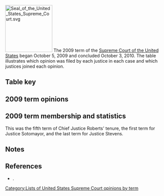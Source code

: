 [[Image:Seal of the United States Supreme Court.svg|150px|right]]
The 2009 term of the [[Supreme Court of the United States]] began October 5, 2009 and concluded October 3, 2010. The table illustrates which opinion was filed by each justice in each case and which justices joined each opinion.

==Table key==

{{SCOTUStablekey}}

==2009 term opinions==
{{SCOTUS-termlist-start|Roberts|Stevens|Scalia|Kennedy|Thomas|Ginsburg|Breyer|Alito|Sotomayor}}
{{SCOTUS-termlist-entry
 |#=1
 |case=Corcoran v. Levenhagen
 |volume=558
 |page=
 |decision-date=October 20, 2009
 |justice1-opinion1=joinmajority |justice1-sortcode=J1<!--roberts-->
 |justice2-opinion1=joinmajority |justice2-sortcode=J1<!--stevens-->
 |justice3-opinion1=joinmajority |justice3-sortcode=J1<!--scalia-->
 |justice4-opinion1=joinmajority |justice4-sortcode=J1<!--kennedy-->
 |justice5-opinion1=joinmajority |justice5-sortcode=J1<!--thomas-->
 |justice6-opinion1=joinmajority |justice6-sortcode=J1<!--ginsburg-->
 |justice7-opinion1=joinmajority |justice7-sortcode=J1<!--breyer-->
 |justice8-opinion1=joinmajority |justice8-sortcode=J1<!--alito-->
 |justice9-opinion1=joinmajority |justice9-sortcode=J1<!--sotomayor-->
}}
{{SCOTUS-termlist-entry
 |#=2
 |case=Bobby v. Van Hook
 |volume=558
 |page=
 |decision-date=November 9, 2009
 |justice1-opinion1=joinmajority |justice1-sortcode=J1<!--roberts-->
 |justice2-opinion1=joinmajority |justice2-sortcode=J1<!--stevens-->
 |justice3-opinion1=joinmajority |justice3-sortcode=J1<!--scalia-->
 |justice4-opinion1=joinmajority |justice4-sortcode=J1<!--kennedy-->
 |justice5-opinion1=joinmajority |justice5-sortcode=J1<!--thomas-->
 |justice6-opinion1=joinmajority |justice6-sortcode=J1<!--ginsburg-->
 |justice7-opinion1=joinmajority |justice7-sortcode=J1<!--breyer-->
 |justice8-opinion1=joinmajority |justice8-opinion2=concurrence |justice8-sortcode=2J1<!--alito-->
 |justice9-opinion1=joinmajority |justice9-sortcode=J1<!--sotomayor-->
}}
{{SCOTUS-termlist-entry
 |#=3
 |case=Wong v. Belmontes
 |volume=558
 |page=
 |decision-date=November 16, 2009
 |justice1-opinion1=joinmajority |justice1-sortcode=J1<!--roberts-->
 |justice2-opinion1=concurrence |justice2-sortcode=2<!--stevens-->
 |justice3-opinion1=joinmajority |justice3-sortcode=J1<!--scalia-->
 |justice4-opinion1=joinmajority |justice4-sortcode=J1<!--kennedy-->
 |justice5-opinion1=joinmajority |justice5-sortcode=J1<!--thomas-->
 |justice6-opinion1=joinmajority |justice6-sortcode=J1<!--ginsburg-->
 |justice7-opinion1=joinmajority |justice7-sortcode=J1<!--breyer-->
 |justice8-opinion1=joinmajority |justice8-sortcode=J1<!--alito-->
 |justice9-opinion1=joinmajority |justice9-sortcode=J1<!--sotomayor-->
}}
{{SCOTUS-termlist-entry
 |#=4
 |case=Porter v. McCollum
 |volume=558
 |page=
 |decision-date=November 30, 2009
 |justice1-opinion1=joinmajority |justice1-sortcode=J1<!--roberts-->
 |justice2-opinion1=joinmajority |justice2-sortcode=J1<!--stevens-->
 |justice3-opinion1=joinmajority |justice3-sortcode=J1<!--scalia-->
 |justice4-opinion1=joinmajority |justice4-sortcode=J1<!--kennedy-->
 |justice5-opinion1=joinmajority |justice5-sortcode=J1<!--thomas-->
 |justice6-opinion1=joinmajority |justice6-sortcode=J1<!--ginsburg-->
 |justice7-opinion1=joinmajority |justice7-sortcode=J1<!--breyer-->
 |justice8-opinion1=joinmajority |justice8-sortcode=J1<!--alito-->
 |justice9-opinion1=joinmajority |justice9-sortcode=J1<!--sotomayor-->
}}
{{SCOTUS-termlist-entry
 |#=5
 |case=Michigan v. Fisher
 |volume=558
 |page=
 |decision-date=December 7, 2009
 |justice1-opinion1=joinmajority |justice1-sortcode=J1<!--roberts-->
 |justice2-opinion1=dissent |justice2-sortcode=4<!--stevens-->
 |justice3-opinion1=joinmajority |justice3-sortcode=J1<!--scalia-->
 |justice4-opinion1=joinmajority |justice4-sortcode=J1<!--kennedy-->
 |justice5-opinion1=joinmajority |justice5-sortcode=J1<!--thomas-->
 |justice6-opinion1=joinmajority |justice6-sortcode=J1<!--ginsburg-->
 |justice7-opinion1=joinmajority |justice7-sortcode=J1<!--breyer-->
 |justice8-opinion1=joinmajority |justice8-sortcode=J1<!--alito-->
 |justice9-opinion1=joindissent |justice9-sortcode=J4<!--sotomayor-->
}}
{{SCOTUS-termlist-entry
 |#=6
 |case=Beard v. Kindler
 |volume=558
 |page=
 |argue-date=November 2, 2009
 |decision-date=December 8, 2009
 |justice1-opinion1=majority |justice1-sortcode=1<!--roberts-->
 |justice2-opinion1=joinmajority |justice2-sortcode=J1<!--stevens-->
 |justice3-opinion1=joinmajority |justice3-sortcode=J1<!--scalia-->
 |justice4-opinion1=joinmajority |justice4-opinion2=concurrence |justice4-sortcode=2J1<!--kennedy-->
 |justice5-opinion1=joinmajority |justice5-opinion2=joinconcurrence |justice5-sortcode=J1J2<!--thomas-->
 |justice6-opinion1=joinmajority |justice6-sortcode=J1<!--ginsburg-->
 |justice7-opinion1=joinmajority |justice7-sortcode=J1<!--breyer-->
 |justice8-opinion1=didnotparticipate |justice8-sortcode=X<!--alito-->
 |justice9-opinion1=joinmajority |justice9-sortcode=J1<!--sotomayor-->
}}
{{SCOTUS-termlist-entry
 |#=7
 |case-article=Union Pacific Railroad v. Brotherhood of Locomotive Engineers
 |case-display=Union Pacific v. Locomotive Engineers and Trainmen
 |volume=558
 |page=
 |argue-date=October 7, 2009
 |decision-date=December 8, 2009
 |justice1-opinion1=joinmajority |justice1-sortcode=J1<!--roberts-->
 |justice2-opinion1=joinmajority |justice2-sortcode=J1<!--stevens-->
 |justice3-opinion1=joinmajority |justice3-sortcode=J1<!--scalia-->
 |justice4-opinion1=joinmajority |justice4-sortcode=J1<!--kennedy-->
 |justice5-opinion1=joinmajority |justice5-sortcode=J1<!--thomas-->
 |justice6-opinion1=majority |justice6-sortcode=1<!--ginsburg-->
 |justice7-opinion1=joinmajority |justice7-sortcode=J1<!--breyer-->
 |justice8-opinion1=joinmajority |justice8-sortcode=J1<!--alito-->
 |justice9-opinion1=joinmajority |justice9-sortcode=J1<!--sotomayor-->
}}
{{SCOTUS-termlist-entry
 |#=8
 |case=Alvarez v. Smith
 |volume=558
 |page=
 |argue-date=October 14, 2009
 |decision-date=December 8, 2009
 |justice1-opinion1=joinmajority |justice1-sortcode=J1<!--roberts-->
 |justice2-opinion1=partjoinmajority |justice2-opinion2=concurrencedissent |justice2-sortcode=3J1X<!--stevens-->
 |justice3-opinion1=joinmajority |justice3-sortcode=J1<!--scalia-->
 |justice4-opinion1=joinmajority |justice4-sortcode=J1<!--kennedy-->
 |justice5-opinion1=joinmajority |justice5-sortcode=J1<!--thomas-->
 |justice6-opinion1=joinmajority |justice6-sortcode=J1<!--ginsburg-->
 |justice7-opinion1=majority |justice7-sortcode=1<!--breyer-->
 |justice8-opinion1=joinmajority |justice8-sortcode=J1<!--alito-->
 |justice9-opinion1=joinmajority |justice9-sortcode=J1<!--sotomayor-->
}}
{{SCOTUS-termlist-entry
 |#=9
 |case=Mohawk Industries, Inc. v. Carpenter
 |volume=558
 |page=
 |argue-date=October 5, 2009
 |decision-date=December 8, 2009
 |justice1-opinion1=joinmajority |justice1-sortcode=J1<!--roberts-->
 |justice2-opinion1=joinmajority |justice2-sortcode=J1<!--stevens-->
 |justice3-opinion1=joinmajority |justice3-sortcode=J1<!--scalia-->
 |justice4-opinion1=joinmajority |justice4-sortcode=J1<!--kennedy-->
 |justice5-opinion1=partjoinmajority |justice5-opinion2=concurrence |justice5-sortcode=2J1X<!--thomas-->
 |justice6-opinion1=joinmajority |justice6-sortcode=J1<!--ginsburg-->
 |justice7-opinion1=joinmajority |justice7-sortcode=J1<!--breyer-->
 |justice8-opinion1=joinmajority |justice8-sortcode=J1<!--alito-->
 |justice9-opinion1=majority |justice9-sortcode=1<!--sotomayor-->
}}
{{SCOTUS-termlist-entry
 |#=10
 |case=McDaniel v. Brown
 |volume=558
 |page=
 |argue-date=
 |decision-date=January 11, 2010
 |justice1-opinion1=joinmajority |justice1-sortcode=J1<!--roberts-->
 |justice2-opinion1=joinmajority |justice2-sortcode=J1<!--stevens-->
 |justice3-opinion1=joinmajority |justice3-opinion2=joinconcurrence |justice3-sortcode=J1J2<!--scalia-->
 |justice4-opinion1=joinmajority |justice4-sortcode=J1<!--kennedy-->
 |justice5-opinion1=joinmajority |justice5-opinion2=concurrence |justice5-sortcode=2J1<!--thomas-->
 |justice6-opinion1=joinmajority |justice6-sortcode=J1<!--ginsburg-->
 |justice7-opinion1=joinmajority |justice7-sortcode=J1<!--breyer-->
 |justice8-opinion1=joinmajority |justice8-sortcode=J1<!--alito-->
 |justice9-opinion1=joinmajority |justice9-sortcode=J1<!--sotomayor-->
}}
{{SCOTUS-termlist-entry
 |#=11
 |case=Smith v. Spisak
 |volume=558
 |page=
 |argue-date=October 13, 2009
 |decision-date=January 12, 2010
 |justice1-opinion1=joinmajority |justice1-sortcode=J1<!--roberts-->
 |justice2-opinion1=partjoinmajority |justice2-opinion2=concurrence |justice2-sortcode=2J1<!--stevens-->
 |justice3-opinion1=joinmajority |justice3-sortcode=J1<!--scalia-->
 |justice4-opinion1=joinmajority |justice4-sortcode=J1<!--kennedy-->
 |justice5-opinion1=joinmajority |justice5-sortcode=J1<!--thomas-->
 |justice6-opinion1=joinmajority |justice6-sortcode=J1<!--ginsburg-->
 |justice7-opinion1=majority |justice7-sortcode=1<!--breyer-->
 |justice8-opinion1=joinmajority |justice8-sortcode=J1<!--alito-->
 |justice9-opinion1=joinmajority |justice9-sortcode=J1<!--sotomayor-->
}}
{{SCOTUS-termlist-entry
 |#=12
 |case=NRG Power Marketing, LLC v. Maine Pub. Util. Comm'n
 |volume=558
 |page=
 |argue-date=October 13, 2009
 |decision-date=January 13, 2010
 |justice1-opinion1=joinmajority |justice1-sortcode=J1<!--roberts-->
 |justice2-opinion1=dissent |justice2-sortcode=4<!--stevens-->
 |justice3-opinion1=joinmajority |justice3-sortcode=J1<!--scalia-->
 |justice4-opinion1=joinmajority |justice4-sortcode=J1<!--kennedy-->
 |justice5-opinion1=joinmajority |justice5-sortcode=J1<!--thomas-->
 |justice6-opinion1=majority |justice6-sortcode=1<!--ginsburg-->
 |justice7-opinion1=joinmajority |justice7-sortcode=J1<!--breyer-->
 |justice8-opinion1=joinmajority |justice8-sortcode=J1<!--alito-->
 |justice9-opinion1=joinmajority |justice9-sortcode=J1<!--sotomayor-->
}}
{{SCOTUS-termlist-entry
 |#=13
 |case-article=2009 term per curiam opinions of the Supreme Court of the United States#Hollingsworth v. Perry
 |case-display=Hollingsworth v. Perry
 |volume=558
 |page=
 |decision-date=January 13, 2010
 |justice1-opinion1=joinmajority |justice1-sortcode=J1<!--roberts-->
 |justice2-opinion1=joindissent |justice2-sortcode=J4<!--stevens-->
 |justice3-opinion1=joinmajority |justice3-sortcode=J1<!--scalia-->
 |justice4-opinion1=joinmajority |justice4-sortcode=J1<!--kennedy-->
 |justice5-opinion1=joinmajority |justice5-sortcode=J1<!--thomas-->
 |justice6-opinion1=joindissent |justice6-sortcode=J4<!--ginsburg-->
 |justice7-opinion1=dissent |justice7-sortcode=4<!--breyer-->
 |justice8-opinion1=joinmajority |justice8-sortcode=J1<!--alito-->
 |justice9-opinion1=joindissent |justice9-sortcode=J4<!--sotomayor-->
}}
{{SCOTUS-termlist-entry
 |#=14
 |case=Presley v. Georgia
 |volume=558
 |page=
 |decision-date=January 19, 2010
 |justice1-opinion1=joinmajority |justice1-sortcode=J1<!--roberts-->
 |justice2-opinion1=joinmajority |justice2-sortcode=J1<!--stevens-->
 |justice3-opinion1=joindissent |justice3-sortcode=J4<!--scalia-->
 |justice4-opinion1=joinmajority |justice4-sortcode=J1<!--kennedy-->
 |justice5-opinion1=dissent |justice5-sortcode=4<!--thomas-->
 |justice6-opinion1=joinmajority |justice6-sortcode=J1<!--ginsburg-->
 |justice7-opinion1=joinmajority |justice7-sortcode=J1<!--breyer-->
 |justice8-opinion1=joinmajority |justice8-sortcode=J1<!--alito-->
 |justice9-opinion1=joinmajority |justice9-sortcode=J1<!--sotomayor-->
}}
{{SCOTUS-termlist-entry
 |#=15
 |case=Wellons v. Hall
 |volume=558
 |page=
 |decision-date=January 19, 2010
 |justice1-opinion1=joindissent2 |justice1-sortcode=J4<!--roberts-->
 |justice2-opinion1=joinmajority |justice2-sortcode=J1<!--stevens-->
 |justice3-opinion1=dissent1 |justice3-sortcode=4<!--scalia-->
 |justice4-opinion1=joinmajority |justice4-sortcode=J1<!--kennedy-->
 |justice5-opinion1=joindissent1 |justice5-sortcode=J4<!--thomas-->
 |justice6-opinion1=joinmajority |justice6-sortcode=J1<!--ginsburg-->
 |justice7-opinion1=joinmajority |justice7-sortcode=J1<!--breyer-->
 |justice8-opinion1=dissent2 |justice8-sortcode=4<!--alito-->
 |justice9-opinion1=joinmajority |justice9-sortcode=J1<!--sotomayor-->
}}
{{SCOTUS-termlist-entry
 |#=16
 |case=Kucana v. Holder
 |volume=558
 |page=
 |argue-date=November 10, 2009
 |decision-date=January 20, 2010
 |justice1-opinion1=joinmajority |justice1-sortcode=J1<!--roberts-->
 |justice2-opinion1=joinmajority |justice2-sortcode=J1<!--stevens-->
 |justice3-opinion1=joinmajority |justice3-sortcode=J1<!--scalia-->
 |justice4-opinion1=joinmajority |justice4-sortcode=J1<!--kennedy-->
 |justice5-opinion1=joinmajority |justice5-sortcode=J1<!--thomas-->
 |justice6-opinion1=majority |justice6-sortcode=1<!--ginsburg-->
 |justice7-opinion1=joinmajority |justice7-sortcode=J1<!--breyer-->
 |justice8-opinion1=concurrence |justice8-sortcode=2<!--alito-->
 |justice9-opinion1=joinmajority |justice9-sortcode=J1<!--sotomayor-->
}}
{{SCOTUS-termlist-entry
 |#=17
 |case=South Carolina v. North Carolina
 |volume=558
 |page=
 |argue-date=October 13, 2009
 |decision-date=January 20, 2010
 |justice1-opinion1=concurrencedissent |justice1-sortcode=3<!--roberts-->
 |justice2-opinion1=joinmajority |justice2-sortcode=J1<!--stevens-->
 |justice3-opinion1=joinmajority |justice3-sortcode=J1<!--scalia-->
 |justice4-opinion1=joinmajority |justice4-sortcode=J1<!--kennedy-->
 |justice5-opinion1=joinconcurrencedissent |justice5-sortcode=J3<!--thomas-->
 |justice6-opinion1=joinconcurrencedissent |justice6-sortcode=J3<!--ginsburg-->
 |justice7-opinion1=joinmajority |justice7-sortcode=J1<!--breyer-->
 |justice8-opinion1=majority |justice8-sortcode=1<!--alito-->
 |justice9-opinion1=joinconcurrencedissent |justice9-sortcode=J3<!--sotomayor-->
}}
{{SCOTUS-termlist-entry
 |#=18
 |case=Wood v. Allen
 |volume=558
 |page=
 |argue-date=November 4, 2009
 |decision-date=January 20, 2010
 |justice1-opinion1=joinmajority |justice1-sortcode=J1<!--roberts-->
 |justice2-opinion1=dissent |justice2-sortcode=4<!--stevens-->
 |justice3-opinion1=joinmajority |justice3-sortcode=J1<!--scalia-->
 |justice4-opinion1=joindissent |justice4-sortcode=J4<!--kennedy-->
 |justice5-opinion1=joinmajority |justice5-sortcode=J1<!--thomas-->
 |justice6-opinion1=joinmajority |justice6-sortcode=J1<!--ginsburg-->
 |justice7-opinion1=joinmajority |justice7-sortcode=J1<!--breyer-->
 |justice8-opinion1=joinmajority |justice8-sortcode=J1<!--alito-->
 |justice9-opinion1=majority |justice9-sortcode=1<!--sotomayor-->
}}
{{SCOTUS-termlist-entry
 |#=19
 |case=Citizens United v. Federal Election Comm'n
 |volume=558
 |page=
 |argue-date=September 9, 2009
 |decision-date=January 21, 2010
 |justice1-opinion1=joinmajority |justice1-opinion2=concurrence1 |justice1-sortcode=2J1<!--roberts-->
 |justice2-opinion1=partjoinmajority |justice2-opinion2=concurrencedissent1 |justice2-sortcode=3J1X<!--stevens-->
 |justice3-opinion1=joinmajority |justice3-opinion2=concurrence2 |justice3-sortcode=2J1<!--scalia-->
 |justice4-opinion1=majority |justice4-sortcode=1<!--kennedy-->
 |justice5-opinion1=partjoinmajority |justice5-opinion2=partjoinconcurrence2 |justice5-opinion3=concurrencedissent2 |justice5-sortcode=3 J1XJ2X<!--thomas-->
 |justice6-opinion1=partjoinmajority |justice6-opinion2=joinconcurrencedissent1 |justice6-sortcode=J1XJ3<!--ginsburg-->
 |justice7-opinion1=partjoinmajority |justice7-opinion2=joinconcurrencedissent1 |justice7-sortcode=J1XJ3<!--breyer-->
 |justice8-opinion1=joinmajority |justice8-opinion2=joinconcurrence1 |justice8-opinion3=joinconcurrence2 |justice8-sortcode=J1J2J2<!--alito-->
 |justice9-opinion1=partjoinmajority |justice9-opinion2=joinconcurrencedissent1 |justice9-sortcode=J1XJ3<!--sotomayor-->
}}
{{SCOTUS-termlist-entry
 |#=20
 |case=Hemi Group, LLC v. City of New York
 |volume=559
 |page=
 |argue-date=November 3, 2009
 |decision-date=January 25, 2010
 |justice1-opinion1=plurality |justice1-sortcode=1X<!--roberts-->
 |justice2-opinion1=joindissent |justice2-sortcode=J4<!--stevens-->
 |justice3-opinion1=joinmajority |justice3-sortcode=J1<!--scalia-->
 |justice4-opinion1=joindissent |justice4-sortcode=J4<!--kennedy-->
 |justice5-opinion1=joinmajority |justice5-sortcode=J1<!--thomas-->
 |justice6-opinion1=partjoinmajority |justice6-opinion2=concurrence |justice6-sortcode=2J1X<!--ginsburg-->
 |justice7-opinion1=dissent |justice7-sortcode=4<!--breyer-->
 |justice8-opinion1=joinmajority |justice8-sortcode=J1<!--alito-->
 |justice9-opinion1=didnotparticipate |justice9-sortcode=X<!--sotomayor-->
}}
{{SCOTUS-termlist-entry
 |#=21
 |case1=Briscoe v. Virginia
 |volume=559
 |page=
 |decision-date=January 25, 2010
 |note=<ref>In ''Briscoe v. Virginia'', the Court summarily vacated the lower court's decision and remanded for further proceedings consistent with ''[[Melendez-Diaz v. Massachusetts]]'', 557 U.S. ___ (2009).</ref>
 |justice1-opinion1=joinmajority |justice1-sortcode=J1<!--roberts-->
 |justice2-opinion1=joinmajority |justice2-sortcode=J1<!--stevens-->
 |justice3-opinion1=joinmajority |justice3-sortcode=J1<!--scalia-->
 |justice4-opinion1=joinmajority |justice4-sortcode=J1<!--kennedy-->
 |justice5-opinion1=joinmajority |justice5-sortcode=J1<!--thomas-->
 |justice6-opinion1=joinmajority |justice6-sortcode=J1<!--ginsburg-->
 |justice7-opinion1=joinmajority |justice7-sortcode=J1<!--breyer-->
 |justice8-opinion1=joinmajority |justice8-sortcode=J1<!--alito-->
 |justice9-opinion1=joinmajority |justice9-sortcode=J1<!--sotomayor-->
}}
{{SCOTUS-termlist-entry
 |#=22
 |case=Wilkins v. Gaddy
 |volume=559
 |page=
 |argue-date=
 |decision-date=February 22, 2010
 |justice1-opinion1=joinmajority |justice1-sortcode=J1<!--roberts-->
 |justice2-opinion1=joinmajority |justice2-sortcode=J1<!--stevens-->
 |justice3-opinion1=joinconcurrence |justice3-sortcode=J2<!--scalia-->
 |justice4-opinion1=joinmajority |justice4-sortcode=J1<!--kennedy-->
 |justice5-opinion1=concurrence |justice5-sortcode=2<!--thomas-->
 |justice6-opinion1=joinmajority |justice6-sortcode=J1<!--ginsburg-->
 |justice7-opinion1=joinmajority |justice7-sortcode=J1<!--breyer-->
 |justice8-opinion1=joinmajority |justice8-sortcode=J1<!--alito-->
 |justice9-opinion1=joinmajority |justice9-sortcode=J1<!--sotomayor-->
}}
{{SCOTUS-termlist-entry
 |#=23
 |case=Thaler v. Haynes
 |volume=559
 |page=
 |decision-date=February 22, 2010
 |justice1-opinion1=joinmajority |justice1-sortcode=J1<!--roberts-->
 |justice2-opinion1=joinmajority |justice2-sortcode=J1<!--stevens-->
 |justice3-opinion1=joinmajority |justice3-sortcode=J1<!--scalia-->
 |justice4-opinion1=joinmajority |justice4-sortcode=J1<!--kennedy-->
 |justice5-opinion1=joinmajority |justice5-sortcode=J1<!--thomas-->
 |justice6-opinion1=joinmajority |justice6-sortcode=J1<!--ginsburg-->
 |justice7-opinion1=joinmajority |justice7-sortcode=J1<!--breyer-->
 |justice8-opinion1=joinmajority |justice8-sortcode=J1<!--alito-->
 |justice9-opinion1=joinmajority |justice9-sortcode=J1<!--sotomayor-->
}}
{{SCOTUS-termlist-entry
 |#=24
 |case=Florida v. Powell
 |volume=559
 |page=
 |argue-date=December 7, 2009
 |decision-date=February 23, 2010
 |justice1-opinion1=joinmajority |justice1-sortcode=J1<!--roberts-->
 |justice2-opinion1=dissent |justice2-sortcode=4<!--stevens-->
 |justice3-opinion1=joinmajority |justice3-sortcode=J1<!--scalia-->
 |justice4-opinion1=joinmajority |justice4-sortcode=J1<!--kennedy-->
 |justice5-opinion1=joinmajority |justice5-sortcode=J1<!--thomas-->
 |justice6-opinion1=majority |justice6-sortcode=1<!--ginsburg-->
 |justice7-opinion1=partjoinmajority |justice7-opinion2=partjoindissent |justice7-sortcode=J1XJ4X<!--breyer-->
 |justice8-opinion1=joinmajority |justice8-sortcode=J1<!--alito-->
 |justice9-opinion1=joinmajority |justice9-sortcode=J1<!--sotomayor-->
}}
{{SCOTUS-termlist-entry
 |#=25
 |case=Hertz Corp. v. Friend
 |volume=559
 |page=
 |argue-date=November 10, 2009
 |decision-date=February 23, 2010
 |justice1-opinion1=joinmajority |justice1-sortcode=J1<!--roberts-->
 |justice2-opinion1=joinmajority |justice2-sortcode=J1<!--stevens-->
 |justice3-opinion1=joinmajority |justice3-sortcode=J1<!--scalia-->
 |justice4-opinion1=joinmajority |justice4-sortcode=J1<!--kennedy-->
 |justice5-opinion1=joinmajority |justice5-sortcode=J1<!--thomas-->
 |justice6-opinion1=joinmajority |justice6-sortcode=J1<!--ginsburg-->
 |justice7-opinion1=majority |justice7-sortcode=1<!--breyer-->
 |justice8-opinion1=joinmajority |justice8-sortcode=J1<!--alito-->
 |justice9-opinion1=joinmajority |justice9-sortcode=J1<!--sotomayor-->
}}
{{SCOTUS-termlist-entry
 |#=26
 |case=Maryland v. Shatzer
 |volume=559
 |page=
 |argue-date=October 5, 2009
 |decision-date=February 24, 2010
 |justice1-opinion1=joinmajority |justice1-sortcode=J1<!--roberts-->
 |justice2-opinion1=concurrence1 |justice2-sortcode=2<!--stevens-->
 |justice3-opinion1=majority |justice3-sortcode=1<!--scalia-->
 |justice4-opinion1=joinmajority |justice4-sortcode=J1<!--kennedy-->
 |justice5-opinion1=partjoinmajority |justice5-opinion2=concurrence2 |justice5-sortcode=2J1X<!--thomas-->
 |justice6-opinion1=joinmajority |justice6-sortcode=J1<!--ginsburg-->
 |justice7-opinion1=joinmajority |justice7-sortcode=J1<!--breyer-->
 |justice8-opinion1=joinmajority |justice8-sortcode=J1<!--alito-->
 |justice9-opinion1=joinmajority |justice9-sortcode=J1<!--sotomayor-->
}}
{{SCOTUS-termlist-entry
 |#=27
 |case=Kiyemba v. Obama
 |volume=559
 |page=
 |decision-date=March 1, 2010
 |justice1-opinion1=joinmajority |justice1-sortcode=J1<!--roberts-->
 |justice2-opinion1=joinmajority |justice2-sortcode=J1<!--stevens-->
 |justice3-opinion1=joinmajority |justice3-sortcode=J1<!--scalia-->
 |justice4-opinion1=joinmajority |justice4-sortcode=J1<!--kennedy-->
 |justice5-opinion1=joinmajority |justice5-sortcode=J1<!--thomas-->
 |justice6-opinion1=joinmajority |justice6-sortcode=J1<!--ginsburg-->
 |justice7-opinion1=joinmajority |justice7-sortcode=J1<!--breyer-->
 |justice8-opinion1=joinmajority |justice8-sortcode=J1<!--alito-->
 |justice9-opinion1=joinmajority |justice9-sortcode=J1<!--sotomayor-->
}}
{{SCOTUS-termlist-entry
 |#=28
 |case=Johnson v. United States
 |volume=559
 |page=
 |argue-date=October 6, 2009
 |decision-date=March 2, 2010
 |justice1-opinion1=joinmajority |justice1-sortcode=J1<!--roberts-->
 |justice2-opinion1=joinmajority |justice2-sortcode=J1<!--stevens-->
 |justice3-opinion1=majority |justice3-sortcode=1<!--scalia-->
 |justice4-opinion1=joinmajority |justice4-sortcode=J1<!--kennedy-->
 |justice5-opinion1=joindissent |justice5-sortcode=J4<!--thomas-->
 |justice6-opinion1=joinmajority |justice6-sortcode=J1<!--ginsburg-->
 |justice7-opinion1=joinmajority |justice7-sortcode=J1<!--breyer-->
 |justice8-opinion1=dissent |justice8-sortcode=4<!--alito-->
 |justice9-opinion1=joinmajority |justice9-sortcode=J1<!--sotomayor-->
}}
{{SCOTUS-termlist-entry
 |#=29
 |case=Reed Elsevier, Inc. v. Muchnick
 |volume=559
 |page=
 |argue-date=October 7, 2009
 |decision-date=March 2, 2010
 |justice1-opinion1=joinmajority |justice1-sortcode=J1<!--roberts-->
 |justice2-opinion1=joinconcurrence |justice2-sortcode=J2<!--stevens-->
 |justice3-opinion1=joinmajority |justice3-sortcode=J1<!--scalia-->
 |justice4-opinion1=joinmajority |justice4-sortcode=J1<!--kennedy-->
 |justice5-opinion1=majority |justice5-sortcode=1<!--thomas-->
 |justice6-opinion1=concurrence |justice6-sortcode=2<!--ginsburg-->
 |justice7-opinion1=joinconcurrence |justice7-sortcode=J2<!--breyer-->
 |justice8-opinion1=joinmajority |justice8-sortcode=J1<!--alito-->
 |justice9-opinion1=didnotparticipate |justice9-sortcode=X<!--sotomayor-->
}}
{{SCOTUS-termlist-entry
 |#=30
 |case=Mac's Shell Service, Inc. v. Shell Oil Products Co.
 |volume=559
 |page=
 |argue-date=January 19, 2010
 |decision-date=March 2, 2010
 |justice1-opinion1=joinmajority |justice1-sortcode=J1<!--roberts-->
 |justice2-opinion1=joinmajority |justice2-sortcode=J1<!--stevens-->
 |justice3-opinion1=joinmajority |justice3-sortcode=J1<!--scalia-->
 |justice4-opinion1=joinmajority |justice4-sortcode=J1<!--kennedy-->
 |justice5-opinion1=joinmajority |justice5-sortcode=J1<!--thomas-->
 |justice6-opinion1=joinmajority |justice6-sortcode=J1<!--ginsburg-->
 |justice7-opinion1=joinmajority |justice7-sortcode=J1<!--breyer-->
 |justice8-opinion1=majority |justice8-sortcode=1<!--alito-->
 |justice9-opinion1=joinmajority |justice9-sortcode=J1<!--sotomayor-->
}}
{{SCOTUS-termlist-entry
 |#=31
 |case=Bloate v. United States
 |volume=559
 |page=
 |argue-date=October 6, 2009
 |decision-date=March 8, 2010
 |justice1-opinion1=joinmajority |justice1-sortcode=J1<!--roberts-->
 |justice2-opinion1=joinmajority |justice2-sortcode=J1<!--stevens-->
 |justice3-opinion1=joinmajority |justice3-sortcode=J1<!--scalia-->
 |justice4-opinion1=joinmajority |justice4-sortcode=J1<!--kennedy-->
 |justice5-opinion1=majority |justice5-sortcode=1<!--thomas-->
 |justice6-opinion1=joinmajority |justice6-opinion2=concurrence |justice6-sortcode=2J1<!--ginsburg-->
 |justice7-opinion1=joindissent |justice7-sortcode=J4<!--breyer-->
 |justice8-opinion1=dissent |justice8-sortcode=4<!--alito-->
 |justice9-opinion1=joinmajority |justice9-sortcode=J1<!--sotomayor-->
}}
{{SCOTUS-termlist-entry
 |#=32
 |case=Milavetz, Gallop & Milavetz, P. A. v. United States
 |volume=559
 |page=
 |argue-date=December 1, 2009
 |decision-date=March 8, 2010
 |justice1-opinion1=joinmajority |justice1-sortcode=J1<!--roberts-->
 |justice2-opinion1=joinmajority |justice2-sortcode=J1<!--stevens-->
 |justice3-opinion1=partjoinmajority |justice3-opinion2=concurrence1 |justice3-sortcode=2J1X<!--scalia-->
 |justice4-opinion1=joinmajority |justice4-sortcode=J1<!--kennedy-->
 |justice5-opinion1=partjoinmajority |justice5-opinion2=concurrence2 |justice5-sortcode=2J1X<!--thomas-->
 |justice6-opinion1=joinmajority |justice6-sortcode=J1<!--ginsburg-->
 |justice7-opinion1=joinmajority |justice7-sortcode=J1<!--breyer-->
 |justice8-opinion1=joinmajority |justice8-sortcode=J1<!--alito-->
 |justice9-opinion1=majority |justice9-sortcode=1<!--sotomayor-->
}}
{{SCOTUS-termlist-entry
 |#=33
 |case=United States Aid Funds, Inc. v. Espinosa
 |volume=559
 |page=
 |argue-date=December 1, 2009
 |decision-date=March 23, 2010
 |justice1-opinion1=joinmajority |justice1-sortcode=J1<!--roberts-->
 |justice2-opinion1=joinmajority |justice2-sortcode=J1<!--stevens-->
 |justice3-opinion1=joinmajority |justice3-sortcode=J1<!--scalia-->
 |justice4-opinion1=joinmajority |justice4-sortcode=J1<!--kennedy-->
 |justice5-opinion1=majority |justice5-sortcode=1<!--thomas-->
 |justice6-opinion1=joinmajority |justice6-sortcode=J1<!--ginsburg-->
 |justice7-opinion1=joinmajority |justice7-sortcode=J1<!--breyer-->
 |justice8-opinion1=joinmajority |justice8-sortcode=J1<!--alito-->
 |justice9-opinion1=joinmajority |justice9-sortcode=J1<!--sotomayor-->
}}
{{SCOTUS-termlist-entry
 |#=34
 |case-article=Graham County Soil and Water Conservation Dist. v. United States ex rel. Wilson
 |case-display=Graham Cty. ...Consv. Dist. v. United States ex rel. Wilson
 |volume=559
 |page=
 |argue-date=November 30, 2009
 |decision-date=March 30, 2010
 |justice1-opinion1=joinmajority |justice1-sortcode=J1<!--roberts-->
 |justice2-opinion1=majority |justice2-sortcode=1<!--stevens-->
 |justice3-opinion1=partjoinmajority |justice3-opinion2=concurrence |justice3-sortcode=2J1X<!--scalia-->
 |justice4-opinion1=joinmajority |justice4-sortcode=J1<!--kennedy-->
 |justice5-opinion1=joinmajority |justice5-sortcode=J1<!--thomas-->
 |justice6-opinion1=joinmajority |justice6-sortcode=J1<!--ginsburg-->
 |justice7-opinion1=joindissent |justice7-sortcode=J4<!--breyer-->
 |justice8-opinion1=joinmajority |justice8-sortcode=J1<!--alito-->
 |justice9-opinion1=dissent |justice9-sortcode=4<!--sotomayor-->
}}
{{SCOTUS-termlist-entry
 |#=35
 |case=Berghuis v. Smith
 |volume=559
 |page=
 |argue-date=January 20, 2010
 |decision-date=March 30, 2010
 |justice1-opinion1=joinmajority |justice1-sortcode=J1<!--roberts-->
 |justice2-opinion1=joinmajority |justice2-sortcode=J1<!--stevens-->
 |justice3-opinion1=joinmajority |justice3-sortcode=J1<!--scalia-->
 |justice4-opinion1=joinmajority |justice4-sortcode=J1<!--kennedy-->
 |justice5-opinion1=joinmajority |justice5-opinion2=concurrence |justice5-sortcode=2J1<!--thomas-->
 |justice6-opinion1=majority |justice6-sortcode=1<!--ginsburg-->
 |justice7-opinion1=joinmajority |justice7-sortcode=J1<!--breyer-->
 |justice8-opinion1=joinmajority |justice8-sortcode=J1<!--alito-->
 |justice9-opinion1=joinmajority |justice9-sortcode=J1<!--sotomayor-->
}}
{{SCOTUS-termlist-entry
 |#=36
 |case=Jones v. Harris Associates
 |volume=559
 |page=
 |argue-date=November 2, 2009
 |decision-date=March 30, 2010
 |justice1-opinion1=joinmajority |justice1-sortcode=J1<!--roberts-->
 |justice2-opinion1=joinmajority |justice2-sortcode=J1<!--stevens-->
 |justice3-opinion1=joinmajority |justice3-sortcode=J1<!--scalia-->
 |justice4-opinion1=joinmajority |justice4-sortcode=J1<!--kennedy-->
 |justice5-opinion1=joinmajority |justice5-opinion2=concurrence |justice5-sortcode=2J1<!--thomas-->
 |justice6-opinion1=joinmajority |justice6-sortcode=J1<!--ginsburg-->
 |justice7-opinion1=joinmajority |justice7-sortcode=J1<!--breyer-->
 |justice8-opinion1=majority |justice8-sortcode=1<!--alito-->
 |justice9-opinion1=joinmajority |justice9-sortcode=J1<!--sotomayor-->
}}
{{SCOTUS-termlist-entry
 |#=37
 |case=Padilla v. Kentucky
 |volume=559
 |page=
 |argue-date=October 13, 2009
 |decision-date=March 31, 2010
 |justice1-opinion1=joinconcurrence |justice1-sortcode=J2<!--roberts-->
 |justice2-opinion1=majority |justice2-sortcode=1<!--stevens-->
 |justice3-opinion1=dissent |justice3-sortcode=4<!--scalia-->
 |justice4-opinion1=joinmajority |justice4-sortcode=J1<!--kennedy-->
 |justice5-opinion1=joindissent |justice5-sortcode=J4<!--thomas-->
 |justice6-opinion1=joinmajority |justice6-sortcode=J1<!--ginsburg-->
 |justice7-opinion1=joinmajority |justice7-sortcode=J1<!--breyer-->
 |justice8-opinion1=concurrence |justice8-sortcode=2<!--alito-->
 |justice9-opinion1=joinmajority |justice9-sortcode=J1<!--sotomayor-->
}}
{{SCOTUS-termlist-entry
 |#=38
 |case-article=Shady Grove Orthopedic Associates, P. A. v. Allstate Ins. Co.
 |case-display=Shady Grove Orthopedic Assoc. P.A. v. Allstate Ins.
 |volume=559
 |page=
 |argue-date=November 2, 2009
 |decision-date=March 31, 2010
 |justice1-opinion1=joinmajority |justice1-sortcode=J1<!--roberts-->
 |justice2-opinion1=partjoinmajority |justice2-opinion2=concurrence |justice2-sortcode=2J1<!--stevens-->
 |justice3-opinion1=plurality |justice3-sortcode=1X<!--scalia-->
 |justice4-opinion1=joindissent |justice4-sortcode=J4<!--kennedy-->
 |justice5-opinion1=joinmajority |justice5-sortcode=J1<!--thomas-->
 |justice6-opinion1=dissent |justice6-sortcode=4<!--ginsburg-->
 |justice7-opinion1=joindissent |justice7-sortcode=J4<!--breyer-->
 |justice8-opinion1=joindissent |justice8-sortcode=J4<!--alito-->
 |justice9-opinion1=partjoinmajority |justice9-sortcode=J1X<!--sotomayor-->
}}
{{SCOTUS-termlist-entry
 |#=39
 |case=United States v. Stevens
 |volume=559
 |page=
 |argue-date=October 6, 2009
 |decision-date=April 20, 2010
 |justice1-opinion1=majority |justice1-sortcode=1<!--roberts-->
 |justice2-opinion1=joinmajority |justice2-sortcode=J1<!--stevens-->
 |justice3-opinion1=joinmajority |justice3-sortcode=J1<!--scalia-->
 |justice4-opinion1=joinmajority |justice4-sortcode=J1<!--kennedy-->
 |justice5-opinion1=joinmajority |justice5-sortcode=J1<!--thomas-->
 |justice6-opinion1=joinmajority |justice6-sortcode=J1<!--ginsburg-->
 |justice7-opinion1=joinmajority |justice7-sortcode=J1<!--breyer-->
 |justice8-opinion1=dissent |justice8-sortcode=4<!--alito-->
 |justice9-opinion1=joinmajority |justice9-sortcode=J1<!--sotomayor-->
}}
{{SCOTUS-termlist-entry
 |#=40
 |case=Conkright v. Frommert
 |volume=559
 |page=
 |argue-date=January 20, 2010
 |decision-date=April 21, 2010
 |justice1-opinion1=majority |justice1-sortcode=1<!--roberts-->
 |justice2-opinion1=joindissent |justice2-sortcode=J4<!--stevens-->
 |justice3-opinion1=joinmajority |justice3-sortcode=J1<!--scalia-->
 |justice4-opinion1=joinmajority |justice4-sortcode=J1<!--kennedy-->
 |justice5-opinion1=joinmajority |justice5-sortcode=J1<!--thomas-->
 |justice6-opinion1=joindissent |justice6-sortcode=J4<!--ginsburg-->
 |justice7-opinion1=dissent |justice7-sortcode=4<!--breyer-->
 |justice8-opinion1=joinmajority |justice8-sortcode=J1<!--alito-->
 |justice9-opinion1=didnotparticipate |justice9-sortcode=X<!--sotomayor-->
}}
{{SCOTUS-termlist-entry
 |#=41
 |case=Perdue v. Kenny A.
 |volume=559
 |page=
 |argue-date=October 14, 2009
 |decision-date=April 21, 2010
 |justice1-opinion1=joinmajority |justice1-sortcode=J1<!--roberts-->
 |justice2-opinion1=joinconcurrencedissent |justice2-sortcode=J3<!--stevens-->
 |justice3-opinion1=joinmajority |justice3-sortcode=J1<!--scalia-->
 |justice4-opinion1=joinmajority |justice4-opinion2=concurrence1 |justice4-sortcode=2J1<!--kennedy-->
 |justice5-opinion1=joinmajority |justice5-opinion2=concurrence2 |justice5-sortcode=2J1<!--thomas-->
 |justice6-opinion1=joinconcurrencedissent |justice6-sortcode=J3<!--ginsburg-->
 |justice7-opinion1=concurrencedissent |justice7-sortcode=3<!--breyer-->
 |justice8-opinion1=majority |justice8-sortcode=1<!--alito-->
 |justice9-opinion1=joinconcurrencedissent |justice9-sortcode=J3<!--sotomayor-->
}}
{{SCOTUS-termlist-entry
 |#=42
 |case=Jerman v. Carlisle, McNellie, Rini, Kramer & Ulrich LPA
 |volume=559
 |page=
 |argue-date=January 13, 2010
 |decision-date=April 21, 2010
 |justice1-opinion1=joinmajority |justice1-sortcode=J1<!--roberts-->
 |justice2-opinion1=joinmajority |justice2-sortcode=J1<!--stevens-->
 |justice3-opinion1=concurrence1 |justice3-sortcode=2<!--scalia-->
 |justice4-opinion1=dissent |justice4-sortcode=4<!--kennedy-->
 |justice5-opinion1=joinmajority |justice5-sortcode=J1<!--thomas-->
 |justice6-opinion1=joinmajority |justice6-sortcode=J1<!--ginsburg-->
 |justice7-opinion1=joinmajority |justice7-opinion2=concurrence2 |justice7-sortcode=2J1<!--breyer-->
 |justice8-opinion1=joindissent |justice8-sortcode=J4<!--alito-->
 |justice9-opinion1=majority |justice9-sortcode=1<!--sotomayor-->
}}
{{SCOTUS-termlist-entry
 |#=43
 |case=Merck & Co. v. Reynolds
 |volume=559
 |page=
 |argue-date=November 30, 2009
 |decision-date=April 27, 2010
 |justice1-opinion1=joinmajority |justice1-sortcode=J1<!--roberts-->
 |justice2-opinion1=concurrence1 |justice2-sortcode=2<!--stevens-->
 |justice3-opinion1=concurrence2 |justice3-sortcode=2<!--scalia-->
 |justice4-opinion1=joinmajority |justice4-sortcode=J1<!--kennedy-->
 |justice5-opinion1=joinconcurrence2 |justice5-sortcode=J2<!--thomas-->
 |justice6-opinion1=joinmajority |justice6-sortcode=J1<!--ginsburg-->
 |justice7-opinion1=majority |justice7-sortcode=1<!--breyer-->
 |justice8-opinion1=joinmajority |justice8-sortcode=J1<!--alito-->
 |justice9-opinion1=joinmajority |justice9-sortcode=J1<!--sotomayor-->
}}
{{SCOTUS-termlist-entry
 |#=44
 |case=Stolt-Nielsen S. A. v. AnimalFeeds Int'l Corp.
 |volume=559
 |page=
 |argue-date=December 9, 2009
 |decision-date=April 27, 2010
 |justice1-opinion1=joinmajority |justice1-sortcode=J1<!--roberts-->
 |justice2-opinion1=joindissent |justice2-sortcode=J4<!--stevens-->
 |justice3-opinion1=joinmajority |justice3-sortcode=J1<!--scalia-->
 |justice4-opinion1=joinmajority |justice4-sortcode=J1<!--kennedy-->
 |justice5-opinion1=joinmajority |justice5-sortcode=J1<!--thomas-->
 |justice6-opinion1=dissent |justice6-sortcode=4<!--ginsburg-->
 |justice7-opinion1=joindissent |justice7-sortcode=J4<!--breyer-->
 |justice8-opinion1=majority |justice8-sortcode=1<!--alito-->
 |justice9-opinion1=didnotparticipate |justice9-sortcode=X<!--sotomayor-->
}}
{{SCOTUS-termlist-entry
 |#=45
 |case=Salazar v. Buono
 |volume=559
 |page=
 |argue-date=October 7, 2009
 |decision-date=April 28, 2010
 |justice1-opinion1=partjoinmajority |justice1-opinion2=concurrence1 |justice1-sortcode=2J1X<!--roberts-->
 |justice2-opinion1=dissent1 |justice2-sortcode=4<!--stevens-->
 |justice3-opinion1=concurrence2 |justice3-sortcode=2<!--scalia-->
 |justice4-opinion1=plurality |justice4-sortcode=1X<!--kennedy-->
 |justice5-opinion1=joinconcurrence2 |justice5-sortcode=J2<!--thomas-->
 |justice6-opinion1=joindissent1 |justice6-sortcode=J4<!--ginsburg-->
 |justice7-opinion1=dissent2 |justice7-sortcode=4<!--breyer-->
 |justice8-opinion1=partjoinmajority |justice8-opinion2=concurrence3 |justice8-sortcode=2J1X<!--alito-->
 |justice9-opinion1=joindissent1 |justice9-sortcode=J4<!--sotomayor-->
}}
{{SCOTUS-termlist-entry
 |#=46
 |case=Renico v. Lett
 |volume=559
 |page=
 |argue-date=March 29, 2010
 |decision-date=May 3, 2010
 |justice1-opinion1=majority |justice1-sortcode=1<!--roberts-->
 |justice2-opinion1=dissent |justice2-sortcode=4<!--stevens-->
 |justice3-opinion1=joinmajority |justice3-sortcode=J1<!--scalia-->
 |justice4-opinion1=joinmajority |justice4-sortcode=J1<!--kennedy-->
 |justice5-opinion1=joinmajority |justice5-sortcode=J1<!--thomas-->
 |justice6-opinion1=joinmajority |justice6-sortcode=J1<!--ginsburg-->
 |justice7-opinion1=partjoindissent |justice7-sortcode=J4X<!--breyer-->
 |justice8-opinion1=joinmajority |justice8-sortcode=J1<!--alito-->
 |justice9-opinion1=joindissent |justice9-sortcode=J4<!--sotomayor-->
}}
{{SCOTUS-termlist-entry
 |#=47
 |case=Hui v. Castaneda
 |volume=559
 |page=
 |argue-date=March 2, 2010
 |decision-date=May 3, 2010
 |justice1-opinion1=joinmajority |justice1-sortcode=J1<!--roberts-->
 |justice2-opinion1=joinmajority |justice2-sortcode=J1<!--stevens-->
 |justice3-opinion1=joinmajority |justice3-sortcode=J1<!--scalia-->
 |justice4-opinion1=joinmajority |justice4-sortcode=J1<!--kennedy-->
 |justice5-opinion1=joinmajority |justice5-sortcode=J1<!--thomas-->
 |justice6-opinion1=joinmajority |justice6-sortcode=J1<!--ginsburg-->
 |justice7-opinion1=joinmajority |justice7-sortcode=J1<!--breyer-->
 |justice8-opinion1=joinmajority |justice8-sortcode=J1<!--alito-->
 |justice9-opinion1=majority |justice9-sortcode=1<!--sotomayor-->
}}
{{SCOTUS-termlist-entry
 |#=48
 |case=Abbott v. Abbott
 |volume=560
 |page=
 |argue-date=January 12, 2010
 |decision-date=May 17, 2010
 |justice1-opinion1=joinmajority |justice1-sortcode=J1<!--roberts-->
 |justice2-opinion1=dissent |justice2-sortcode=4<!--stevens-->
 |justice3-opinion1=joinmajority |justice3-sortcode=J1<!--scalia-->
 |justice4-opinion1=majority |justice4-sortcode=1<!--kennedy-->
 |justice5-opinion1=joindissent |justice5-sortcode=J4<!--thomas-->
 |justice6-opinion1=joinmajority |justice6-sortcode=J1<!--ginsburg-->
 |justice7-opinion1=joindissent |justice7-sortcode=J4<!--breyer-->
 |justice8-opinion1=joinmajority |justice8-sortcode=J1<!--alito-->
 |justice9-opinion1=joinmajority |justice9-sortcode=J1<!--sotomayor-->
}}
{{SCOTUS-termlist-entry
 |#=49
 |case=Graham v. Florida
 |volume=560
 |page=
 |argue-date=November 9, 2009
 |decision-date=May 17, 2010
 |justice1-opinion1=concurrence1 |justice1-sortcode=2<!--roberts-->
 |justice2-opinion1=joinmajority |justice2-opinion2=concurrence2 |justice2-sortcode=2J1<!--stevens-->
 |justice3-opinion1=joindissent1 |justice3-sortcode=J4<!--scalia-->
 |justice4-opinion1=majority |justice4-sortcode=1<!--kennedy-->
 |justice5-opinion1=dissent1 |justice5-sortcode=4<!--thomas-->
 |justice6-opinion1=joinmajority |justice6-opinion2=joinconcurrence2 |justice6-sortcode=J1J2<!--ginsburg-->
 |justice7-opinion1=joinmajority |justice7-sortcode=J1<!--breyer-->
 |justice8-opinion1=partjoindissent1 |justice8-opinion2=dissent2 |justice8-sortcode=4J4X<!--alito-->
 |justice9-opinion1=joinmajority |justice9-opinion2=joinconcurrence2 |justice9-sortcode=J1J2<!--sotomayor-->
}}
{{SCOTUS-termlist-entry
 |#=50
 |case=United States v. Comstock
 |volume=560
 |page=
 |argue-date=January 12, 2010
 |decision-date=May 17, 2010
 |justice1-opinion1=joinmajority |justice1-sortcode=J1<!--roberts-->
 |justice2-opinion1=joinmajority |justice2-sortcode=J1<!--stevens-->
 |justice3-opinion1=partjoindissent |justice3-sortcode=J4X<!--scalia-->
 |justice4-opinion1=concurrence1 |justice4-sortcode=2<!--kennedy-->
 |justice5-opinion1=dissent |justice5-sortcode=4<!--thomas-->
 |justice6-opinion1=joinmajority |justice6-sortcode=J1<!--ginsburg-->
 |justice7-opinion1=majority |justice7-sortcode=1<!--breyer-->
 |justice8-opinion1=concurrence2 |justice8-sortcode=2<!--alito-->
 |justice9-opinion1=joinmajority |justice9-sortcode=J1<!--sotomayor-->
}}
{{SCOTUS-termlist-entry
 |#=51
 |case1=Sullivan v. Florida
 |volume=560
 |page=
 |decision-date=May 17, 2010
 |note=<ref>In ''Sullivan v. Florida'', 560 U.S. ___ (2010), the Court dismissed ''certiorari'' as improvidently granted.</ref>
 |justice1-opinion1=joinmajority |justice1-sortcode=J1<!--roberts-->
 |justice2-opinion1=joinmajority |justice2-sortcode=J1<!--stevens-->
 |justice3-opinion1=joinmajority |justice3-sortcode=J1<!--scalia-->
 |justice4-opinion1=joinmajority |justice4-sortcode=J1<!--kennedy-->
 |justice5-opinion1=joinmajority |justice5-sortcode=J1<!--thomas-->
 |justice6-opinion1=joinmajority |justice6-sortcode=J1<!--ginsburg-->
 |justice7-opinion1=joinmajority |justice7-sortcode=J1<!--breyer-->
 |justice8-opinion1=joinmajority |justice8-sortcode=J1<!--alito-->
 |justice9-opinion1=joinmajority |justice9-sortcode=J1<!--sotomayor-->
}}
{{SCOTUS-termlist-entry
 |#=52
 |case=American Needle, Inc. v. National Football League
 |volume=560
 |page=
 |argue-date=January 13, 2010
 |decision-date=May 24, 2010
 |justice1-opinion1=joinmajority |justice1-sortcode=J1<!--roberts-->
 |justice2-opinion1=majority |justice2-sortcode=1<!--stevens-->
 |justice3-opinion1=joinmajority |justice3-sortcode=J1<!--scalia-->
 |justice4-opinion1=joinmajority |justice4-sortcode=J1<!--kennedy-->
 |justice5-opinion1=joinmajority |justice5-sortcode=J1<!--thomas-->
 |justice6-opinion1=joinmajority |justice6-sortcode=J1<!--ginsburg-->
 |justice7-opinion1=joinmajority |justice7-sortcode=J1<!--breyer-->
 |justice8-opinion1=joinmajority |justice8-sortcode=J1<!--alito-->
 |justice9-opinion1=joinmajority |justice9-sortcode=J1<!--sotomayor-->
}}
{{SCOTUS-termlist-entry
 |#=53
 |case=Lewis v. Chicago
 |volume=560
 |page=
 |argue-date=February 22, 2010
 |decision-date=May 24, 2010
 |justice1-opinion1=joinmajority |justice1-sortcode=J1<!--roberts-->
 |justice2-opinion1=joinmajority |justice2-sortcode=J1<!--stevens-->
 |justice3-opinion1=majority |justice3-sortcode=1<!--scalia-->
 |justice4-opinion1=joinmajority |justice4-sortcode=J1<!--kennedy-->
 |justice5-opinion1=joinmajority |justice5-sortcode=J1<!--thomas-->
 |justice6-opinion1=joinmajority |justice6-sortcode=J1<!--ginsburg-->
 |justice7-opinion1=joinmajority |justice7-sortcode=J1<!--breyer-->
 |justice8-opinion1=joinmajority |justice8-sortcode=J1<!--alito-->
 |justice9-opinion1=joinmajority |justice9-sortcode=J1<!--sotomayor-->
}}
{{SCOTUS-termlist-entry
 |#=54
 |case-article=United States v. O'Brien (2010)
 |case-display=United States v. O'Brien
 |volume=560
 |page=
 |argue-date=February 23, 2010
 |decision-date=May 24, 2010
 |justice1-opinion1=joinmajority |justice1-sortcode=J1<!--roberts-->
 |justice2-opinion1=joinmajority |justice2-opinion2=concurrence1 |justice2-sortcode=2J1<!--stevens-->
 |justice3-opinion1=joinmajority |justice3-sortcode=J1<!--scalia-->
 |justice4-opinion1=majority |justice4-sortcode=1<!--kennedy-->
 |justice5-opinion1=concurrence2 |justice5-sortcode=2<!--thomas-->
 |justice6-opinion1=joinmajority |justice6-sortcode=J1<!--ginsburg-->
 |justice7-opinion1=joinmajority |justice7-sortcode=J1<!--breyer-->
 |justice8-opinion1=joinmajority |justice8-sortcode=J1<!--alito-->
 |justice9-opinion1=joinmajority |justice9-sortcode=J1<!--sotomayor-->
}}
{{SCOTUS-termlist-entry
 |#=55
 |case=Hardt v. Reliance Standard Life Ins. Co.
 |volume=560
 |page=
 |argue-date=April 26, 2010
 |decision-date=May 24, 2010
 |justice1-opinion1=joinmajority |justice1-sortcode=J1<!--roberts-->
 |justice2-opinion1=partjoinmajority |justice2-opinion2=concurrence |justice2-sortcode=2J1X<!--stevens-->
 |justice3-opinion1=joinmajority |justice3-sortcode=J1<!--scalia-->
 |justice4-opinion1=joinmajority |justice4-sortcode=J1<!--kennedy-->
 |justice5-opinion1=majority |justice5-sortcode=1<!--thomas-->
 |justice6-opinion1=joinmajority |justice6-sortcode=J1<!--ginsburg-->
 |justice7-opinion1=joinmajority |justice7-sortcode=J1<!--breyer-->
 |justice8-opinion1=joinmajority |justice8-sortcode=J1<!--alito-->
 |justice9-opinion1=joinmajority |justice9-sortcode=J1<!--sotomayor-->
}}
{{SCOTUS-termlist-entry
 |#=56
 |case=United States v. Marcus
 |volume=560
 |page=
 |argue-date=February 24, 2010
 |decision-date=May 24, 2010
 |justice1-opinion1=joinmajority |justice1-sortcode=J1<!--roberts-->
 |justice2-opinion1=dissent |justice2-sortcode=4<!--stevens-->
 |justice3-opinion1=joinmajority |justice3-sortcode=J1<!--scalia-->
 |justice4-opinion1=joinmajority |justice4-sortcode=J1<!--kennedy-->
 |justice5-opinion1=joinmajority |justice5-sortcode=J1<!--thomas-->
 |justice6-opinion1=joinmajority |justice6-sortcode=J1<!--ginsburg-->
 |justice7-opinion1=majority |justice7-sortcode=1<!--breyer-->
 |justice8-opinion1=joinmajority |justice8-sortcode=J1<!--alito-->
 |justice9-opinion1=didnotparticipate |justice9-sortcode=X<!--sotomayor-->
}}
{{SCOTUS-termlist-entry
 |#=57
 |case=Robertson v. United States ex rel. Watson
 |volume=560
 |page=
 |decision-date=May 24, 2010
 |justice1-opinion1=dissent1 |justice1-sortcode=4<!--roberts-->
 |justice2-opinion1=joinmajority |justice2-sortcode=J1<!--stevens-->
 |justice3-opinion1=joindissent1 |justice3-sortcode=J4<!--scalia-->
 |justice4-opinion1=joindissent1 |justice4-opinion2=joindissent2 |justice4-sortcode=J4J4<!--kennedy-->
 |justice5-opinion1=joinmajority |justice5-sortcode=J1<!--thomas-->
 |justice6-opinion1=joinmajority |justice6-sortcode=J1<!--ginsburg-->
 |justice7-opinion1=joinmajority |justice7-sortcode=J1<!--breyer-->
 |justice8-opinion1=joinmajority |justice8-sortcode=J1<!--alito-->
 |justice9-opinion1=joindissent1 |justice9-opinion2=dissent2 |justice9-sortcode=4J4<!--sotomayor-->
}}
{{SCOTUS-termlist-entry
 |#=58
 |case=Jefferson v. Upton
 |volume=560
 |page=
 |decision-date=May 24, 2010
 |justice1-opinion1=joinmajority |justice1-sortcode=J1<!--roberts-->
 |justice2-opinion1=joinmajority |justice2-sortcode=J1<!--stevens-->
 |justice3-opinion1=dissent |justice3-sortcode=4<!--scalia-->
 |justice4-opinion1=joinmajority |justice4-sortcode=J1<!--kennedy-->
 |justice5-opinion1=joindissent |justice5-sortcode=J4<!--thomas-->
 |justice6-opinion1=joinmajority |justice6-sortcode=J1<!--ginsburg-->
 |justice7-opinion1=joinmajority |justice7-sortcode=J1<!--breyer-->
 |justice8-opinion1=joinmajority |justice8-sortcode=J1<!--alito-->
 |justice9-opinion1=joinmajority |justice9-sortcode=J1<!--sotomayor-->
}}
{{SCOTUS-termlist-entry
 |#=59
 |case=Samantar v. Yousuf
 |volume=560
 |page=
 |argue-date=March 3, 2010
 |decision-date=June 1, 2010
 |justice1-opinion1=joinmajority |justice1-sortcode=J1<!--roberts-->
 |justice2-opinion1=majority |justice2-sortcode=1<!--stevens-->
 |justice3-opinion1=concurrence1 |justice3-sortcode=2<!--scalia-->
 |justice4-opinion1=joinmajority |justice4-sortcode=J1<!--kennedy-->
 |justice5-opinion1=concurrence2 |justice5-sortcode=2<!--thomas-->
 |justice6-opinion1=joinmajority |justice6-sortcode=J1<!--ginsburg-->
 |justice7-opinion1=joinmajority |justice7-sortcode=J1<!--breyer-->
 |justice8-opinion1=joinmajority |justice8-opinion2=concurrence3 |justice8-sortcode=2J1<!--alito-->
 |justice9-opinion1=joinmajority |justice9-sortcode=J1<!--sotomayor-->
}}
{{SCOTUS-termlist-entry
 |#=60
 |case=Alabama v. North Carolina
 |volume=560
 |page=
 |argue-date=January 11, 2010
 |decision-date=June 1, 2010
 |justice1-opinion1=partjoinmajority |justice1-opinion2=concurrencedissent1 |justice1-opinion3=joinconcurrencedissent2 |justice1-sortcode=3J1XJ3<!--roberts-->
 |justice2-opinion1=joinmajority |justice2-sortcode=J1<!--stevens-->
 |justice3-opinion1=majority |justice3-sortcode=1<!--scalia-->
 |justice4-opinion1=partjoinmajority |justice4-opinion2=concurrence |justice4-sortcode=2J1<!--kennedy-->
 |justice5-opinion1=partjoinmajority |justice5-opinion2=joinconcurrencedissent1 |justice5-sortcode=J1XJ3<!--thomas-->
 |justice6-opinion1=joinmajority |justice6-sortcode=J1<!--ginsburg-->
 |justice7-opinion1=partjoinmajority |justice7-opinion2=concurrencedissent2 |justice7-sortcode=3J1X<!--breyer-->
 |justice8-opinion1=joinmajority |justice8-sortcode=J1<!--alito-->
 |justice9-opinion1=partjoinmajority |justice9-opinion2=joinconcurrence |justice9-sortcode=J1XJ2<!--sotomayor-->
}}
{{SCOTUS-termlist-entry
 |#=61
 |case=Berghuis v. Thompkins
 |volume=560
 |page=
 |argue-date=March 1, 2010
 |decision-date=June 1, 2010
 |justice1-opinion1=joinmajority |justice1-sortcode=J1<!--roberts-->
 |justice2-opinion1=joindissent |justice2-sortcode=J4<!--stevens-->
 |justice3-opinion1=joinmajority |justice3-sortcode=J1<!--scalia-->
 |justice4-opinion1=majority |justice4-sortcode=1<!--kennedy-->
 |justice5-opinion1=joinmajority |justice5-sortcode=J1<!--thomas-->
 |justice6-opinion1=joindissent |justice6-sortcode=J4<!--ginsburg-->
 |justice7-opinion1=joindissent |justice7-sortcode=J4<!--breyer-->
 |justice8-opinion1=joinmajority |justice8-sortcode=J1<!--alito-->
 |justice9-opinion1=dissent |justice9-sortcode=4<!--sotomayor-->
}}
{{SCOTUS-termlist-entry
 |#=62
 |case=Levin v. Commerce Energy, Inc.
 |volume=560
 |page=
 |argue-date=March 22, 2010
 |decision-date=June 1, 2010
 |justice1-opinion1=joinmajority |justice1-sortcode=J1<!--roberts-->
 |justice2-opinion1=joinmajority |justice2-sortcode=J1<!--stevens-->
 |justice3-opinion1=joinconcurrence2 |justice3-sortcode=J2<!--scalia-->
 |justice4-opinion1=joinmajority |justice4-opinion2=concurrence1 |justice4-sortcode=2J1<!--kennedy-->
 |justice5-opinion1=concurrence2 |justice5-sortcode=2<!--thomas-->
 |justice6-opinion1=majority |justice6-sortcode=1<!--ginsburg-->
 |justice7-opinion1=joinmajority |justice7-sortcode=J1<!--breyer-->
 |justice8-opinion1=concurrence3 |justice8-sortcode=2<!--alito-->
 |justice9-opinion1=joinmajority |justice9-sortcode=J1<!--sotomayor-->
}}
{{SCOTUS-termlist-entry
 |#=63
 |case=Carr v. United States
 |volume=560
 |page=
 |argue-date=February 24, 2010
 |decision-date=June 1, 2010
 |justice1-opinion1=joinmajority |justice1-sortcode=J1<!--roberts-->
 |justice2-opinion1=joinmajority |justice2-sortcode=J1<!--stevens-->
 |justice3-opinion1=partjoinmajority |justice3-opinion2=concurrence |justice3-sortcode=2J1X<!--scalia-->
 |justice4-opinion1=joinmajority |justice4-sortcode=J1<!--kennedy-->
 |justice5-opinion1=joindissent |justice5-sortcode=J4<!--thomas-->
 |justice6-opinion1=joindissent |justice6-sortcode=J4<!--ginsburg-->
 |justice7-opinion1=joinmajority |justice7-sortcode=J1<!--breyer-->
 |justice8-opinion1=dissent |justice8-sortcode=4<!--alito-->
 |justice9-opinion1=majority |justice9-sortcode=1<!--sotomayor-->
}}
{{SCOTUS-termlist-entry
 |#=64
 |case=Barber v. Thomas
 |volume=560
 |page=
 |argue-date=March 30, 2010
 |decision-date=June 7, 2010
 |justice1-opinion1=joinmajority |justice1-sortcode=J1<!--roberts-->
 |justice2-opinion1=joindissent |justice2-sortcode=J4<!--stevens-->
 |justice3-opinion1=joinmajority |justice3-sortcode=J1<!--scalia-->
 |justice4-opinion1=dissent |justice4-sortcode=4<!--kennedy-->
 |justice5-opinion1=joinmajority |justice5-sortcode=J1<!--thomas-->
 |justice6-opinion1=joindissent |justice6-sortcode=J4<!--ginsburg-->
 |justice7-opinion1=majority |justice7-sortcode=1<!--breyer-->
 |justice8-opinion1=joinmajority |justice8-sortcode=J1<!--alito-->
 |justice9-opinion1=joinmajority |justice9-sortcode=J1<!--sotomayor-->
}}
{{SCOTUS-termlist-entry
 |#=65
 |case=Hamilton v. Lanning
 |volume=560
 |page=
 |argue-date=March 22, 2010
 |decision-date=June 7, 2010
 |justice1-opinion1=joinmajority |justice1-sortcode=J1<!--roberts-->
 |justice2-opinion1=joinmajority |justice2-sortcode=J1<!--stevens-->
 |justice3-opinion1=dissent |justice3-sortcode=4<!--scalia-->
 |justice4-opinion1=joinmajority |justice4-sortcode=J1<!--kennedy-->
 |justice5-opinion1=joinmajority |justice5-sortcode=J1<!--thomas-->
 |justice6-opinion1=joinmajority |justice6-sortcode=J1<!--ginsburg-->
 |justice7-opinion1=joinmajority |justice7-sortcode=J1<!--breyer-->
 |justice8-opinion1=majority |justice8-sortcode=1<!--alito-->
 |justice9-opinion1=joinmajority |justice9-sortcode=J1<!--sotomayor-->
}}
{{SCOTUS-termlist-entry
 |#=66
 |case=Krupski v. Costa Crociere S. p. A.
 |volume=560
 |page=
 |argue-date=April 21, 2010
 |decision-date=June 7, 2010
 |justice1-opinion1=joinmajority |justice1-sortcode=J1<!--roberts-->
 |justice2-opinion1=joinmajority |justice2-sortcode=J1<!--stevens-->
 |justice3-opinion1=concurrence |justice3-sortcode=2<!--scalia-->
 |justice4-opinion1=joinmajority |justice4-sortcode=J1<!--kennedy-->
 |justice5-opinion1=joinmajority |justice5-sortcode=J1<!--thomas-->
 |justice6-opinion1=joinmajority |justice6-sortcode=J1<!--ginsburg-->
 |justice7-opinion1=joinmajority |justice7-sortcode=J1<!--breyer-->
 |justice8-opinion1=joinmajority |justice8-sortcode=J1<!--alito-->
 |justice9-opinion1=majority |justice9-sortcode=1<!--sotomayor-->
}}
{{SCOTUS-termlist-entry
 |#=67
 |case-display=United States v. Juvenile Male
 |case-article=2009 term per curiam opinions of the Supreme Court of the United States#United States v. Juvenile Male
 |volume=560
 |page=
 |decision-date=June 7, 2010
 |justice1-opinion1=joinmajority |justice1-sortcode=J1<!--roberts-->
 |justice2-opinion1=joinmajority |justice2-sortcode=J1<!--stevens-->
 |justice3-opinion1=joinmajority |justice3-sortcode=J1<!--scalia-->
 |justice4-opinion1=joinmajority |justice4-sortcode=J1<!--kennedy-->
 |justice5-opinion1=joinmajority |justice5-sortcode=J1<!--thomas-->
 |justice6-opinion1=joinmajority |justice6-sortcode=J1<!--ginsburg-->
 |justice7-opinion1=joinmajority |justice7-sortcode=J1<!--breyer-->
 |justice8-opinion1=joinmajority |justice8-sortcode=J1<!--alito-->
 |justice9-opinion1=joinmajority |justice9-sortcode=J1<!--sotomayor-->
}}
{{SCOTUS-termlist-entry
 |#=68
 |case=Carachuri-Rosendo v. Holder
 |volume=560
 |page=
 |argue-date=March 31, 2010
 |decision-date=June 14, 2010
 |justice1-opinion1=joinmajority |justice1-sortcode=J1<!--roberts-->
 |justice2-opinion1=majority |justice2-sortcode=1<!--stevens-->
 |justice3-opinion1=concurrence1 |justice3-sortcode=2<!--scalia-->
 |justice4-opinion1=joinmajority |justice4-sortcode=J1<!--kennedy-->
 |justice5-opinion1=concurrence2 |justice5-sortcode=2<!--thomas-->
 |justice6-opinion1=joinmajority |justice6-sortcode=J1<!--ginsburg-->
 |justice7-opinion1=joinmajority |justice7-sortcode=J1<!--breyer-->
 |justice8-opinion1=joinmajority |justice8-sortcode=J1<!--alito-->
 |justice9-opinion1=joinmajority |justice9-sortcode=J1<!--sotomayor-->
}}
{{SCOTUS-termlist-entry
 |#=69
 |case=Astrue v. Ratliff
 |volume=560
 |page=
 |argue-date=February 22, 2010
 |decision-date=June 14, 2010
 |justice1-opinion1=joinmajority |justice1-sortcode=J1<!--roberts-->
 |justice2-opinion1=joinmajority |justice2-opinion2=joinconcurrence |justice2-sortcode=J1J2<!--stevens-->
 |justice3-opinion1=joinmajority |justice3-sortcode=J1<!--scalia-->
 |justice4-opinion1=joinmajority |justice4-sortcode=J1<!--kennedy-->
 |justice5-opinion1=majority |justice5-sortcode=1<!--thomas-->
 |justice6-opinion1=joinmajority |justice6-opinion2=joinconcurrence |justice6-sortcode=J1J2<!--ginsburg-->
 |justice7-opinion1=joinmajority |justice7-sortcode=J1<!--breyer-->
 |justice8-opinion1=joinmajority |justice8-sortcode=J1<!--alito-->
 |justice9-opinion1=joinmajority |justice9-opinion2=concurrence |justice9-sortcode=2J1<!--sotomayor-->
}}
{{SCOTUS-termlist-entry
 |#=70
 |case=Dolan v. United States
 |volume=560
 |page=
 |argue-date=April 20, 2010
 |decision-date=June 14, 2010
 |justice1-opinion1=dissent |justice1-sortcode=4<!--roberts-->
 |justice2-opinion1=joindissent |justice2-sortcode=J4<!--stevens-->
 |justice3-opinion1=joindissent |justice3-sortcode=J4<!--scalia-->
 |justice4-opinion1=joindissent |justice4-sortcode=J4<!--kennedy-->
 |justice5-opinion1=joinmajority |justice5-sortcode=J1<!--thomas-->
 |justice6-opinion1=joinmajority |justice6-sortcode=J1<!--ginsburg-->
 |justice7-opinion1=majority |justice7-sortcode=1<!--breyer-->
 |justice8-opinion1=joinmajority |justice8-sortcode=J1<!--alito-->
 |justice9-opinion1=joinmajority |justice9-sortcode=J1<!--sotomayor-->
}}
{{SCOTUS-termlist-entry
 |#=71
 |case=Holland v. Florida
 |volume=560
 |page=
 |argue-date=March 1, 2010
 |decision-date=June 14, 2010
 |justice1-opinion1=joinmajority |justice1-sortcode=J1<!--roberts-->
 |justice2-opinion1=joinmajority |justice2-sortcode=J1<!--stevens-->
 |justice3-opinion1=dissent |justice3-sortcode=4<!--scalia-->
 |justice4-opinion1=joinmajority |justice4-sortcode=J1<!--kennedy-->
 |justice5-opinion1=partjoindissent |justice5-sortcode=J4X<!--thomas-->
 |justice6-opinion1=joinmajority |justice6-sortcode=J1<!--ginsburg-->
 |justice7-opinion1=majority |justice7-sortcode=1<!--breyer-->
 |justice8-opinion1=concurrence |justice8-sortcode=2<!--alito-->
 |justice9-opinion1=joinmajority |justice9-sortcode=J1<!--sotomayor-->
}}
{{SCOTUS-termlist-entry
 |#=72
 |case=New Process Steel, L. P. v. NLRB
 |volume=560
 |page=
 |argue-date=March 23, 2010
 |decision-date=June 17, 2010
 |justice1-opinion1=joinmajority |justice1-sortcode=J1<!--roberts-->
 |justice2-opinion1=majority |justice2-sortcode=1<!--stevens-->
 |justice3-opinion1=joinmajority |justice3-sortcode=J1<!--scalia-->
 |justice4-opinion1=dissent |justice4-sortcode=4<!--kennedy-->
 |justice5-opinion1=joinmajority |justice5-sortcode=J1<!--thomas-->
 |justice6-opinion1=joindissent |justice6-sortcode=J4<!--ginsburg-->
 |justice7-opinion1=joindissent |justice7-sortcode=J4<!--breyer-->
 |justice8-opinion1=joinmajority |justice8-sortcode=J1<!--alito-->
 |justice9-opinion1=joindissent |justice9-sortcode=J4<!--sotomayor-->
}}
{{SCOTUS-termlist-entry
 |#=61
 |case-article=Stop the Beach Renourishment, Inc. v. Florida Dept. of Environmental Protection
 |case-display=Stop the Beach Renourishment v. FL Dept. of Env. Protection
 |volume=560
 |page=
 |argue-date=December 2, 2009
 |decision-date=June 17, 2010
 |justice1-opinion1=joinmajority |justice1-sortcode=J1<!--roberts-->
 |justice2-opinion1=didnotparticipate |justice2-sortcode=X<!--stevens-->
 |justice3-opinion1=plurality |justice3-sortcode=1X<!--scalia-->
 |justice4-opinion1=partjoinmajority |justice4-opinion2=concurrence1 |justice4-sortcode=2J1X<!--kennedy-->
 |justice5-opinion1=joinmajority |justice5-sortcode=J1<!--thomas-->
 |justice6-opinion1=partjoinmajority |justice6-opinion2=joinconcurrence2 |justice6-sortcode=J1XJ2<!--ginsburg-->
 |justice7-opinion1=partjoinmajority |justice7-opinion2=concurrence2 |justice7-sortcode=2J1X<!--breyer-->
 |justice8-opinion1=joinmajority |justice8-sortcode=J1<!--alito-->
 |justice9-opinion1=partjoinmajority |justice9-opinion2=joinconcurrence1 |justice9-sortcode=J1XJ2<!--sotomayor-->
}}
{{SCOTUS-termlist-entry
 |#=74
 |case=Ontario v. Quon
 |volume=560
 |page=
 |argue-date=April 19, 2010
 |decision-date=June 17, 2010
 |justice1-opinion1=joinmajority |justice1-sortcode=J1<!--roberts-->
 |justice2-opinion1=joinmajority |justice2-opinion2=concurrence1 |justice2-sortcode=2J1<!--stevens-->
 |justice3-opinion1=partjoinmajority |justice3-opinion2=concurrence2 |justice3-sortcode=2J1X<!--scalia-->
 |justice4-opinion1=majority |justice4-sortcode=1<!--kennedy-->
 |justice5-opinion1=joinmajority |justice5-sortcode=J1<!--thomas-->
 |justice6-opinion1=joinmajority |justice6-sortcode=J1<!--ginsburg-->
 |justice7-opinion1=joinmajority |justice7-sortcode=J1<!--breyer-->
 |justice8-opinion1=joinmajority |justice8-sortcode=J1<!--alito-->
 |justice9-opinion1=joinmajority |justice9-sortcode=J1<!--sotomayor-->
}}
{{SCOTUS-termlist-entry
 |#=75
 |case=Schwab v. Reilly
 |volume=560
 |page=
 |argue-date=November 3, 2009
 |decision-date=June 17, 2010
 |justice1-opinion1=joindissent |justice1-sortcode=J4<!--roberts-->
 |justice2-opinion1=joinmajority |justice2-sortcode=J1<!--stevens-->
 |justice3-opinion1=joinmajority |justice3-sortcode=J1<!--scalia-->
 |justice4-opinion1=joinmajority |justice4-sortcode=J1<!--kennedy-->
 |justice5-opinion1=majority |justice5-sortcode=1<!--thomas-->
 |justice6-opinion1=dissent |justice6-sortcode=4<!--ginsburg-->
 |justice7-opinion1=joindissent |justice7-sortcode=J4<!--breyer-->
 |justice8-opinion1=joinmajority |justice8-sortcode=J1<!--alito-->
 |justice9-opinion1=joinmajority |justice9-sortcode=J1<!--sotomayor-->
}}
{{SCOTUS-termlist-entry
 |#=76
 |case=Dillon v. United States
 |volume=560
 |page=
 |argue-date=March 30, 2010
 |decision-date=June 17, 2010
 |justice1-opinion1=joinmajority |justice1-sortcode=J1<!--roberts-->
 |justice2-opinion1=dissent |justice2-sortcode=4<!--stevens-->
 |justice3-opinion1=joinmajority |justice3-sortcode=J1<!--scalia-->
 |justice4-opinion1=joinmajority |justice4-sortcode=J1<!--kennedy-->
 |justice5-opinion1=joinmajority |justice5-sortcode=J1<!--thomas-->
 |justice6-opinion1=joinmajority |justice6-sortcode=J1<!--ginsburg-->
 |justice7-opinion1=joinmajority |justice7-sortcode=J1<!--breyer-->
 |justice8-opinion1=didnotparticipate |justice8-sortcode=X<!--alito-->
 |justice9-opinion1=majority |justice9-sortcode=1<!--sotomayor-->
}}
{{SCOTUS-termlist-entry
 |#=77
 |case=Holder v. Humanitarian Law Project
 |volume=561
 |page=
 |argue-date=February 23, 2010
 |decision-date=June 21, 2010
 |justice1-opinion1=majority |justice1-sortcode=1<!--roberts-->
 |justice2-opinion1=joinmajority |justice2-sortcode=J1<!--stevens-->
 |justice3-opinion1=joinmajority |justice3-sortcode=J1<!--scalia-->
 |justice4-opinion1=joinmajority |justice4-sortcode=J1<!--kennedy-->
 |justice5-opinion1=joinmajority |justice5-sortcode=J1<!--thomas-->
 |justice6-opinion1=joindissent |justice6-sortcode=J4<!--ginsburg-->
 |justice7-opinion1=dissent |justice7-sortcode=4<!--breyer-->
 |justice8-opinion1=joinmajority |justice8-sortcode=J1<!--alito-->
 |justice9-opinion1=joindissent |justice9-sortcode=J4<!--sotomayor-->
}}
{{SCOTUS-termlist-entry
 |#=78
 |case=Rent-A-Center, West, Inc. v. Jackson
 |volume=561
 |page=
 |argue-date=April 26, 2010
 |decision-date=June 21, 2010
 |justice1-opinion1=joinmajority |justice1-sortcode=J1<!--roberts-->
 |justice2-opinion1=dissent |justice2-sortcode=4<!--stevens-->
 |justice3-opinion1=majority |justice3-sortcode=1<!--scalia-->
 |justice4-opinion1=joinmajority |justice4-sortcode=J1<!--kennedy-->
 |justice5-opinion1=joinmajority |justice5-sortcode=J1<!--thomas-->
 |justice6-opinion1=joindissent |justice6-sortcode=J4<!--ginsburg-->
 |justice7-opinion1=joindissent |justice7-sortcode=J4<!--breyer-->
 |justice8-opinion1=joinmajority |justice8-sortcode=J1<!--alito-->
 |justice9-opinion1=joindissent |justice9-sortcode=J4<!--sotomayor-->
}}
{{SCOTUS-termlist-entry
 |#=79
 |case=Kawasaki Kisen Kaisha Ltd. v. Regal-Beloit Corp.
 |volume=561
 |page=
 |argue-date=March 24, 2010
 |decision-date=June 21, 2010
 |justice1-opinion1=joinmajority |justice1-sortcode=J1<!--roberts-->
 |justice2-opinion1=joindissent |justice2-sortcode=J4<!--stevens-->
 |justice3-opinion1=joinmajority |justice3-sortcode=J1<!--scalia-->
 |justice4-opinion1=majority |justice4-sortcode=1<!--kennedy-->
 |justice5-opinion1=joinmajority |justice5-sortcode=J1<!--thomas-->
 |justice6-opinion1=joindissent |justice6-sortcode=J4<!--ginsburg-->
 |justice7-opinion1=joinmajority |justice7-sortcode=J1<!--breyer-->
 |justice8-opinion1=joinmajority |justice8-sortcode=J1<!--alito-->
 |justice9-opinion1=dissent |justice9-sortcode=4<!--sotomayor-->
}}
{{SCOTUS-termlist-entry
 |#=80
 |case=Monsanto Co. v. Geertson Seed Farms
 |volume=561
 |page=
 |argue-date=April 27, 2010
 |decision-date=June 21, 2010
 |justice1-opinion1=joinmajority |justice1-sortcode=J1<!--roberts-->
 |justice2-opinion1=dissent |justice2-sortcode=4<!--stevens-->
 |justice3-opinion1=joinmajority |justice3-sortcode=J1<!--scalia-->
 |justice4-opinion1=joinmajority |justice4-sortcode=J1<!--kennedy-->
 |justice5-opinion1=joinmajority |justice5-sortcode=J1<!--thomas-->
 |justice6-opinion1=joinmajority |justice6-sortcode=J1<!--ginsburg-->
 |justice7-opinion1=didnotparticipate |justice7-sortcode=X<!--breyer-->
 |justice8-opinion1=majority |justice8-sortcode=1<!--alito-->
 |justice9-opinion1=joinmajority |justice9-sortcode=J1<!--sotomayor-->
}}
{{SCOTUS-termlist-entry
 |#=81
 |case=Doe v. Reed
 |volume=561
 |page=
 |argue-date=April 28, 2010
 |decision-date=June 24, 2010
 |justice1-opinion1=majority |justice1-sortcode=1<!--roberts-->
 |justice2-opinion1=concurrence1 |justice2-opinion2=joinconcurrence5 |justice2-sortcode=2J2<!--stevens-->
 |justice3-opinion1=concurrence2 |justice3-sortcode=2<!--scalia-->
 |justice4-opinion1=joinmajority |justice4-sortcode=J1<!--kennedy-->
 |justice5-opinion1=dissent |justice5-sortcode=4<!--thomas-->
 |justice6-opinion1=joinmajority |justice6-opinion2=joinconcurrence5 |justice6-sortcode=J1J2<!--ginsburg-->
 |justice7-opinion1=joinmajority |justice7-opinion2=joinconcurrence1 |justice7-opinion3=concurrence3 |justice7-sortcode=2J1J2<!--breyer-->
 |justice8-opinion1=joinmajority |justice8-opinion2=concurrence4 |justice8-sortcode=2J1<!--alito-->
 |justice9-opinion1=joinmajority |justice9-opinion2=concurrence5 |justice9-sortcode=2J1<!--sotomayor-->
}}
{{SCOTUS-termlist-entry
 |#=82
 |case=Morrison v. National Australia Bank Ltd.
 |volume=561
 |page=
 |argue-date=March 29, 2010
 |decision-date=June 24, 2010
 |justice1-opinion1=joinmajority |justice1-sortcode=J1<!--roberts-->
 |justice2-opinion1=concurrence1 |justice2-sortcode=2<!--stevens-->
 |justice3-opinion1=majority |justice3-sortcode=1<!--scalia-->
 |justice4-opinion1=joinmajority |justice4-sortcode=J1<!--kennedy-->
 |justice5-opinion1=joinmajority |justice5-sortcode=J1<!--thomas-->
 |justice6-opinion1=joinconcurrence1 |justice6-sortcode=J2<!--ginsburg-->
 |justice7-opinion1=concurrence2 |justice7-sortcode=2<!--breyer-->
 |justice8-opinion1=joinmajority |justice8-sortcode=J1<!--alito-->
 |justice9-opinion1=didnotparticipate |justice9-sortcode=X<!--sotomayor-->
}}
{{SCOTUS-termlist-entry
 |#=83
 |case=Granite Rock Co. v. Teamsters
 |volume=561
 |page=
 |argue-date=January 19, 2010
 |decision-date=June 24, 2010
 |justice1-opinion1=joinmajority |justice1-sortcode=J1<!--roberts-->
 |justice2-opinion1=partjoinmajority |justice2-opinion2=joinconcurrencedissent |justice2-sortcode=J1XJ3<!--stevens-->
 |justice3-opinion1=joinmajority |justice3-sortcode=J1<!--scalia-->
 |justice4-opinion1=joinmajority |justice4-sortcode=J1<!--kennedy-->
 |justice5-opinion1=majority |justice5-sortcode=1<!--thomas-->
 |justice6-opinion1=joinmajority |justice6-sortcode=J1<!--ginsburg-->
 |justice7-opinion1=joinmajority |justice7-sortcode=J1<!--breyer-->
 |justice8-opinion1=joinmajority |justice8-sortcode=J1<!--alito-->
 |justice9-opinion1=partjoinmajority |justice9-opinion2=concurrencedissent |justice9-sortcode=3J1X<!--sotomayor-->
}}
{{SCOTUS-termlist-entry
 |#=84
 |case=Magwood v. Patterson
 |volume=561
 |page=
 |argue-date=March 24, 2010
 |decision-date=June 24, 2010
 |justice1-opinion1=joindissent |justice1-sortcode=J4<!--roberts-->
 |justice2-opinion1=partjoinmajority |justice2-opinion2=joinconcurrence |justice2-sortcode=J1XJ2<!--stevens-->
 |justice3-opinion1=joinmajority |justice3-sortcode=J1<!--scalia-->
 |justice4-opinion1=dissent |justice4-sortcode=4<!--kennedy-->
 |justice5-opinion1=plurality |justice5-sortcode=1X<!--thomas-->
 |justice6-opinion1=joindissent |justice6-sortcode=J4<!--ginsburg-->
 |justice7-opinion1=partjoinmajority |justice7-opinion2=concurrence |justice7-sortcode=2J1X<!--breyer-->
 |justice8-opinion1=joindissent |justice8-sortcode=J4<!--alito-->
 |justice9-opinion1=partjoinmajority |justice9-opinion2=joinconcurrence |justice9-sortcode=J1XJ2<!--sotomayor-->
}}
{{SCOTUS-termlist-entry
 |#=85
 |case=Skilling v. United States
 |volume=561
 |page=
 |argue-date=March 1, 2010
 |decision-date=June 24, 2010
 |justice1-opinion1=joinmajority |justice1-sortcode=J1<!--roberts-->
 |justice2-opinion1=partjoinmajority |justice2-opinion2=joinconcurrencedissent |justice2-sortcode=J1XJ3<!--stevens-->
 |justice3-opinion1=partjoinmajority |justice3-opinion2=concurrence1 |justice3-sortcode=2J1X<!--scalia-->
 |justice4-opinion1=partjoinmajority |justice4-opinion2=partjoinconcurrence1 |justice4-sortcode=J1XJ2X<!--kennedy-->
 |justice5-opinion1=partjoinmajority |justice5-opinion2=joinconcurrence1 |justice5-sortcode=J1XJ2<!--thomas-->
 |justice6-opinion1=majority |justice6-sortcode=1<!--ginsburg-->
 |justice7-opinion1=partjoinmajority |justice7-opinion2=joinconcurrencedissent |justice7-sortcode=J1XJ3<!--breyer-->
 |justice8-opinion1=partjoinmajority |justice8-opinion2=concurrence2 |justice8-sortcode=2J1X<!--alito-->
 |justice9-opinion1=partjoinmajority |justice9-opinion2=concurrencedissent |justice9-sortcode=3J1X<!--sotomayor-->
}}
{{SCOTUS-termlist-entry
 |#=86
 |case=Black v. United States
 |volume=561
 |page=
 |argue-date=December 8, 2009
 |decision-date=June 24, 2010
 |justice1-opinion1=joinmajority |justice1-sortcode=J1<!--roberts-->
 |justice2-opinion1=joinmajority |justice2-sortcode=J1<!--stevens-->
 |justice3-opinion1=concurrence1 |justice3-sortcode=2<!--scalia-->
 |justice4-opinion1=concurrence2 |justice4-sortcode=2<!--kennedy-->
 |justice5-opinion1=joinconcurrence1 |justice5-sortcode=J2<!--thomas-->
 |justice6-opinion1=majority |justice6-sortcode=1<!--ginsburg-->
 |justice7-opinion1=joinmajority |justice7-sortcode=J1<!--breyer-->
 |justice8-opinion1=joinmajority |justice8-sortcode=J1<!--alito-->
 |justice9-opinion1=joinmajority |justice9-sortcode=J1<!--sotomayor-->
}}
{{SCOTUS-termlist-entry
 |#=87
 |case1=Weyhrauch v. United States
 |volume=561
 |page=
 |decision-date=June 24, 2010
 |note=<ref>In ''Weyhrauch v. United States'', 561 U.S. ___ (2010), the Court vacated the lower court's decision and remanded for further consideration in light of ''[[Skilling v. United States]]'', 561 U.S. ___ (2010), handed down the same day.</ref>
 |justice1-opinion1=joinmajority |justice1-sortcode=J1<!--roberts-->
 |justice2-opinion1=joinmajority |justice2-sortcode=J1<!--stevens-->
 |justice3-opinion1=joinmajority |justice3-sortcode=J1<!--scalia-->
 |justice4-opinion1=joinmajority |justice4-sortcode=J1<!--kennedy-->
 |justice5-opinion1=joinmajority |justice5-sortcode=J1<!--thomas-->
 |justice6-opinion1=joinmajority |justice6-sortcode=J1<!--ginsburg-->
 |justice7-opinion1=joinmajority |justice7-sortcode=J1<!--breyer-->
 |justice8-opinion1=joinmajority |justice8-sortcode=J1<!--alito-->
 |justice9-opinion1=joinmajority |justice9-sortcode=J1<!--sotomayor-->
}}
{{SCOTUS-termlist-entry
 |#=88
 |case-article=Free Enterprise Fund v. Public Company Accounting Oversight Bd.
 |case-display=Free Enterprise Fund v. Public Co. Acct. Oversight Bd.
 |volume=561
 |page=
 |argue-date=December 7, 2009
 |decision-date=June 28, 2010
 |justice1-opinion1=majority |justice1-sortcode=1<!--roberts-->
 |justice2-opinion1=joindissent |justice2-sortcode=J4<!--stevens-->
 |justice3-opinion1=joinmajority |justice3-sortcode=J1<!--scalia-->
 |justice4-opinion1=joinmajority |justice4-sortcode=J1<!--kennedy-->
 |justice5-opinion1=joinmajority |justice5-sortcode=J1<!--thomas-->
 |justice6-opinion1=joindissent |justice6-sortcode=J4<!--ginsburg-->
 |justice7-opinion1=dissent |justice7-sortcode=4<!--breyer-->
 |justice8-opinion1=joinmajority |justice8-sortcode=J1<!--alito-->
 |justice9-opinion1=joindissent |justice9-sortcode=J4<!--sotomayor-->
}}
{{SCOTUS-termlist-entry
 |#=89
 |case=Bilski v. Kappos
 |volume=561
 |page=
 |argue-date=November 9, 2009
 |decision-date=June 28, 2010
 |justice1-opinion1=joinmajority |justice1-sortcode=J1<!--roberts-->
 |justice2-opinion1=concurrence1 |justice2-sortcode=2<!--stevens-->
 |justice3-opinion1=partjoinplurality |justice3-opinion2=partjoinconcurrence2 |justice3-sortcode=J1XJ2X<!--scalia-->
 |justice4-opinion1=plurality |justice4-sortcode=1X<!--kennedy-->
 |justice5-opinion1=joinmajority |justice5-sortcode=J1<!--thomas-->
 |justice6-opinion1=joinconcurrence1 |justice6-sortcode=J2<!--ginsburg-->
 |justice7-opinion1=joinconcurrence1 |justice7-opinion2=concurrence2 |justice7-sortcode=2J2<!--breyer-->
 |justice8-opinion1=joinmajority |justice8-sortcode=J1<!--alito-->
 |justice9-opinion1=joinconcurrence1 |justice9-sortcode=J2<!--sotomayor-->
}}
{{SCOTUS-termlist-entry
 |#=90
 |case-article=Christian Legal Soc. Chapter of Univ. of Cal., Hastings College of Law v. Martinez
 |case-display=Christian Legal Soc. of Hastings College of Law v. Martinez
 |volume=561
 |page=
 |argue-date=April 19, 2010
 |decision-date=June 28, 2010
 |justice1-opinion1=joindissent |justice1-sortcode=J4<!--roberts-->
 |justice2-opinion1=joinmajority |justice2-opinion2=concurrence1 |justice2-sortcode=2J1<!--stevens-->
 |justice3-opinion1=joindissent |justice3-sortcode=J4<!--scalia-->
 |justice4-opinion1=joinmajority |justice4-opinion2=concurrence2 |justice4-sortcode=2J1<!--kennedy-->
 |justice5-opinion1=joindissent |justice5-sortcode=J4<!--thomas-->
 |justice6-opinion1=majority |justice6-sortcode=1<!--ginsburg-->
 |justice7-opinion1=joinmajority |justice7-sortcode=J1<!--breyer-->
 |justice8-opinion1=dissent |justice8-sortcode=4<!--alito-->
 |justice9-opinion1=joinmajority |justice9-sortcode=J1<!--sotomayor-->
}}
{{SCOTUS-termlist-entry
 |#=91
 |case=McDonald v. Chicago
 |volume=561
 |page=
 |argue-date=March 2, 2010
 |decision-date=June 28, 2010
 |justice1-opinion1=joinmajority |justice1-sortcode=J1<!--roberts-->
 |justice2-opinion1=dissent1 |justice2-sortcode=4<!--stevens-->
 |justice3-opinion1=joinmajority |justice3-opinion2=concurrence1 |justice3-sortcode=2J1<!--scalia-->
 |justice4-opinion1=joinmajority |justice4-sortcode=J1<!--kennedy-->
 |justice5-opinion1=partjoinmajority |justice5-opinion2=concurrence2 |justice5-sortcode=2J1X<!--thomas-->
 |justice6-opinion1=joindissent2 |justice6-sortcode=J4<!--ginsburg-->
 |justice7-opinion1=dissent2  |justice7-sortcode=4<!--breyer-->
 |justice8-opinion1=plurality |justice8-sortcode=1X<!--alito-->
 |justice9-opinion1=joindissent2 |justice9-sortcode=J4<!--sotomayor-->
}}
{{SCOTUS-termlist-entry
 |#=92
 |case=Sears v. Upton
 |volume=561
 |page=
 |decision-date=June 29, 2010
 |justice1-opinion1=dissentwithoutopinion |justice1-sortcode=4X<!--roberts-->
 |justice2-opinion1=joinmajority |justice2-sortcode=J1<!--stevens-->
 |justice3-opinion1=dissent |justice3-sortcode=4<!--scalia-->
 |justice4-opinion1=joinmajority |justice4-sortcode=J1<!--kennedy-->
 |justice5-opinion1=joindissent |justice5-sortcode=J4<!--thomas-->
 |justice6-opinion1=joinmajority |justice6-sortcode=J1<!--ginsburg-->
 |justice7-opinion1=joinmajority |justice7-sortcode=J1<!--breyer-->
 |justice8-opinion1=dissentwithoutopinion |justice8-sortcode=4X<!--alito-->
 |justice9-opinion1=joinmajority |justice9-sortcode=J1<!--sotomayor-->
}}
{{SCOTUS-termlist-end|Roberts|Stevens|Scalia|Kennedy|Thomas|Ginsburg|Breyer|Alito|Sotomayor}}

==2009 term membership and statistics==
This was the fifth term of Chief Justice Roberts' tenure, the first term for Justice Sotomayor, and the last term for Justice Stevens.

{{SCOTUS-termlist-statistics
 |CJ-first=John |CJ-last=Roberts |CJ-POTUSfirst=George W. |CJ-POTUSlast=Bush |CJ-date=September 29, 2005
 |CJ-agreeing=83 |CJ-participated=92 |CJ-majority=8 |CJ-concurrence=3 |CJ-concurrencedissent=2 |CJ-dissent=2

 |AJ1-first=John Paul |AJ1-last=Stevens |AJ1-POTUSfirst=Gerald |AJ1-POTUSlast=Ford |AJ1-date=December 19, 1975
 |AJ1-agreeing=66 |AJ1-participated=91 |AJ1-majority=6 |AJ1-concurrence=13 |AJ1-concurrencedissent=2 |AJ1-dissent=12 

 |AJ2-first=Antonin |AJ2-last=Scalia |AJ2-POTUSfirst=Ronald |AJ2-POTUSlast=Reagan |AJ2-date=September 26, 1986
 |AJ2-agreeing=80 |AJ2-participated=92 |AJ2-majority=8 |AJ2-concurrence=15 |AJ2-concurrencedissent=0 |AJ2-dissent=6 

 |AJ3-first=Anthony |AJ3-last=Kennedy |AJ3-POTUSfirst=Ronald |AJ3-POTUSlast=Reagan |AJ3-date=February 18, 1988
 |AJ3-agreeing=83 |AJ3-participated=92 |AJ3-majority=9 |AJ3-concurrence=8 |AJ3-concurrencedissent=0 |AJ3-dissent=4

 |AJ4-first=Clarence |AJ4-last=Thomas |AJ4-POTUSfirst=George H. W. |AJ4-POTUSlast=Bush |AJ4-date=October 23, 1991
 |AJ4-agreeing=78 |AJ4-participated=92 |AJ4-majority=8 |AJ4-concurrence=13 |AJ4-concurrencedissent=1 |AJ4-dissent=4

 |AJ5-first=Ruth Bader |AJ5-last=Ginsburg |AJ5-POTUSfirst=Bill |AJ5-POTUSlast=Clinton |AJ5-date=August 10, 1993
 |AJ5-agreeing=73 |AJ5-participated=92 |AJ5-majority=9 |AJ5-concurrence=3 |AJ5-concurrencedissent=0 |AJ5-dissent=3

 |AJ6-first=Stephen |AJ6-last=Breyer |AJ6-POTUSfirst=Bill |AJ6-POTUSlast=Clinton |AJ6-date=August 3, 1994
 |AJ6-agreeing=70 |AJ6-participated=91 |AJ6-majority=9 |AJ6-concurrence=6 |AJ6-concurrencedissent=2 |AJ6-dissent=7

 |AJ7-first=Samuel |AJ7-last=Alito |AJ7-POTUSfirst=George W. |AJ7-POTUSlast=Bush |AJ7-date=January 31, 2006
 |AJ7-agreeing=78 |AJ7-participated=90 |AJ7-majority=8 |AJ7-concurrence=10 |AJ7-concurrencedissent=0 |AJ7-dissent=7

 |AJ8-first=Sonia |AJ8-last=Sotomayor |AJ8-POTUSfirst=Barack |AJ8-POTUSlast=Obama |AJ8-date=August 6, 2009
 |AJ8-agreeing=69 |AJ8-participated=86 |AJ8-majority=8 |AJ8-concurrence=2 |AJ8-concurrencedissent=2 |AJ8-dissent=4 
}}

==Notes==
{{Reflist}}

==References==
{{refbegin}}
* {{citation |url=http://www.supremecourt.gov/opinions/slipopinion/09 |title=2009 Term Opinions of the Court |publisher=Supreme Court of the United States |accessdate=October 4, 2010 }}.
{{refend}}

{{SCOTUSterm2009-present|term=2009|startdate=October 5, 2009|enddate=October 3, 2010}}
{{SCOTUScaselists}}

{{DEFAULTSORT:2009 Term Opinions Of The Supreme Court Of The United States}}

[[Category:Lists of United States Supreme Court opinions by term]]
[[Category:Lists of 2009 term United States Supreme Court opinions| ]]
